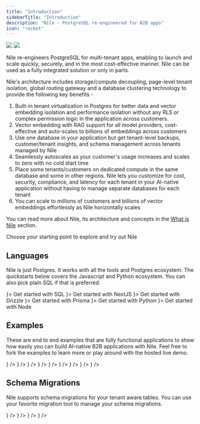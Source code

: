 ```yaml
---
title: "Introduction"
sidebarTitle: "Introduction"
description: "Nile - PostgreSQL re-engineered for B2B apps"
icon: "rocket"
---
```


<img
  className="block dark:hidden"
  src="/images/nile-doc-banner-5.png"
/>
<img
  className="hidden dark:block"
  src="/images/nile-doc-banner-5.png"
/>

Nile re-engineers PostgreSQL for multi-tenant apps, enabling to launch and scale quickly, securely, and in the most cost-effective manner. Nile can be used as a fully integrated solution or only in parts.

Nile's architecture includes storage/compute decoupling, page-level tenant isolation, global routing gateway and a database clustering technology to provide the following key benefits -

1. Built-in tenant virtualization in Postgres for better data and vector embedding isolation and performance isolation without any RLS or complex permission logic in the application across customers.
2. Vector embedding with RAG support for all model providers, cost-effective and auto-scales to billions of embeddings across customers
3. Use one database in your application but get tenant-level backups, customer/tenant insights, and schema management across tenants managed by Nile
4. Seamlessly autoscales as your customer's usage increases and scales to zero with no cold start time
5. Place some tenants/customers on dedicated compute in the same database and some in other regions. Nile lets you customize for cost, security, compliance, and latency for each tenant in your AI-native application without having to manage separate databases for each tenant
6. You can scale to millions of customers and billions of vector embeddings effortlessly as Nile horizontally scales

You can read more about Nile, its architecture and concepts in the [What is Nile](https://website-git-fixlanding-niledatabase.vercel.app/docs/getting-started/what_is_nile) section.

Choose your starting point to explore and try out Nile

## Languages

Nile is just Postgres. It works with all the tools and Postgres ecosystem. The quickstarts below covers the Javascript and Python ecosystem. You can also pick plain SQL if that is preferred.

<CardGroup cols={3}>
  <Card 
    title="SQL" 
    href="/getting-started/languages/sql"
    icon={<svg
    xmlns="http://www.w3.org/2000/svg"
    width={36}
    height={36}
    viewBox="0 0 32 32"
  >
    <title>{"file_type_pgsql"}</title>
    <path d="M29.507 18.773a1.378 1.378 0 0 0-1.144-.921 2.619 2.619 0 0 0-.913.051 8.2 8.2 0 0 1-1.406.185 27.125 27.125 0 0 0 2.872-6.83c.953-3.689.444-5.369-.151-6.13A8.239 8.239 0 0 0 22.121 2a11.773 11.773 0 0 0-3.453.484 12.858 12.858 0 0 0-2.02-.184 6.565 6.565 0 0 0-3.518.867 16.039 16.039 0 0 0-2.484-.624 7.694 7.694 0 0 0-5.819.924C3.093 4.691 2.289 6.819 2.438 9.792a36.351 36.351 0 0 0 1.406 6.538 22.579 22.579 0 0 0 1.514 3.863A4.786 4.786 0 0 0 7.8 22.742a2.4 2.4 0 0 0 2.379-.516 2.08 2.08 0 0 0 .5.43 3.328 3.328 0 0 0 .944.4 5.069 5.069 0 0 0 3.3-.2c.006.171.011.335.014.477.006.229.013.454.021.665a11.641 11.641 0 0 0 .441 3.3c.016.043.037.107.059.176a3.975 3.975 0 0 0 .991 1.745 2.955 2.955 0 0 0 2.09.777 4.7 4.7 0 0 0 .977-.109 4.592 4.592 0 0 0 3.091-1.787c.811-1.155 1.206-2.894 1.277-5.635l.026-.222.017-.145.191.017h.049a7.562 7.562 0 0 0 3.163-.548c.631-.293 2.654-1.361 2.177-2.8" />
    <path
      d="M27.689 19.053c-3.163.652-3.38-.418-3.38-.418 3.339-4.955 4.735-11.245 3.53-12.784-3.286-4.2-8.975-2.213-9.07-2.162l-.031.006a11.28 11.28 0 0 0-2.11-.22 5.212 5.212 0 0 0-3.34 1S3.14.294 3.612 9.733c.1 2.008 2.878 15.194 6.191 11.211 1.211-1.456 2.381-2.688 2.381-2.688a3.071 3.071 0 0 0 2.006.512l.057-.048a2.21 2.21 0 0 0 .023.567c-.854.954-.6 1.121-2.309 1.472-1.726.356-.712.989-.05 1.155a3.508 3.508 0 0 0 3.915-1.272l-.05.2c.334.268.569 1.742.53 3.079a8.481 8.481 0 0 0 .2 2.971c.264.717.526 2.329 2.769 1.849a3.307 3.307 0 0 0 2.98-3.179c.1-1.234.313-1.052.326-2.155l.174-.522c.2-1.673.032-2.213 1.186-1.962l.281.025a6.4 6.4 0 0 0 2.615-.44c1.406-.652 2.239-1.742.853-1.455"
      style={{
        fill: "#336791",
      }}
    />
    <path
      d="M13.882 10.631a.981.981 0 0 0-.674.1.247.247 0 0 0-.1.164.48.48 0 0 0 .117.314.881.881 0 0 0 .559.349.637.637 0 0 0 .09.006.725.725 0 0 0 .687-.467c.035-.248-.326-.414-.676-.463m9.442.008c-.027-.195-.374-.25-.7-.2s-.647.194-.62.389a.667.667 0 0 0 .62.411.592.592 0 0 0 .083-.006.8.8 0 0 0 .451-.247.5.5 0 0 0 .169-.343"
      style={{
        fill: "#fff",
      }}
    />
    <path
      d="M28.741 18.979c-.121-.365-.509-.482-1.154-.349-1.915.4-2.6.121-2.826-.044a26.327 26.327 0 0 0 3.373-7.565 14.374 14.374 0 0 0 .5-3.253 3.513 3.513 0 0 0-.509-2.2 7.482 7.482 0 0 0-6.049-2.825 10.363 10.363 0 0 0-3.5.551 8.717 8.717 0 0 0-1.968-.253 5.684 5.684 0 0 0-3.372.929 15.051 15.051 0 0 0-2.74-.718 6.978 6.978 0 0 0-5.242.805c-1.5 1.064-2.2 2.966-2.061 5.653a35.489 35.489 0 0 0 1.373 6.348c1.07 3.505 2.233 5.49 3.457 5.9a1.548 1.548 0 0 0 .491.081 2.049 2.049 0 0 0 1.563-.886q1.042-1.25 2.155-2.438a3.472 3.472 0 0 0 1.55.417v.042q-.14.166-.273.338c-.375.475-.452.574-1.658.823-.343.071-1.254.259-1.267.9-.014.7 1.077.991 1.2 1.022a5.144 5.144 0 0 0 1.249.162 3.634 3.634 0 0 0 2.5-.934 23.674 23.674 0 0 0 .381 5.684 2.854 2.854 0 0 0 2.729 2.1 4.378 4.378 0 0 0 .917-.1 3.462 3.462 0 0 0 3.156-3.212c.177-1.026.481-3.475.624-4.789a3.859 3.859 0 0 0 1.11.137 6.6 6.6 0 0 0 2.519-.48c.712-.331 2-1.141 1.763-1.846Zm-4.69-8.879a7.968 7.968 0 0 1-.116 1.107 10.229 10.229 0 0 0-.14 1.3 9.859 9.859 0 0 0 .1 1.47 5.236 5.236 0 0 1-.229 2.986 3.882 3.882 0 0 1-.207-.426c-.058-.141-.185-.368-.359-.681-.68-1.22-2.274-4.078-1.458-5.244.243-.347.86-.7 2.408-.512Zm-1.877-6.569a6.617 6.617 0 0 1 5.334 2.522c.975 1.245-.1 6.912-3.205 11.8l-.094-.119-.039-.049a5.524 5.524 0 0 0 .506-3.8 9.114 9.114 0 0 1-.1-1.352 9.572 9.572 0 0 1 .131-1.206 7.614 7.614 0 0 0 .123-1.493.619.619 0 0 0 .013-.21 8.381 8.381 0 0 0-1.912-3.6 8.61 8.61 0 0 0-3.039-2.284 10.246 10.246 0 0 1 2.28-.214ZM9.479 20.654c-.627.754-1.061.61-1.2.562-.928-.31-2.006-2.272-2.955-5.384a35.167 35.167 0 0 1-1.34-6.159c-.12-2.4.462-4.074 1.73-4.974 2.063-1.463 5.456-.587 6.819-.143-.02.019-.04.037-.059.057-2.237 2.259-2.184 6.119-2.178 6.355 0 .091.007.22.018.4a15.969 15.969 0 0 1-.081 3.226 4.08 4.08 0 0 0 1.067 3.413q.133.138.278.262a55.7 55.7 0 0 0-2.1 2.385Zm2.39-3.19a3.3 3.3 0 0 1-.865-2.764 16.7 16.7 0 0 0 .087-3.381 15.422 15.422 0 0 1-.014-.243A4.3 4.3 0 0 1 14 10.223a1.188 1.188 0 0 1 .918 1.026c.646 2.989.085 4.234-.365 5.235-.093.206-.181.4-.255.6l-.058.156a10.218 10.218 0 0 0-.368 1.109 2.788 2.788 0 0 1-2-.887Zm.113 4.03a1.733 1.733 0 0 1-.523-.225 2.553 2.553 0 0 1 .557-.166c1.418-.292 1.637-.5 2.116-1.105.11-.139.234-.3.406-.489.256-.287.374-.238.586-.15a.829.829 0 0 1 .408.525.585.585 0 0 1-.05.491 3.1 3.1 0 0 1-3.499 1.12Zm7.424 6.906a2.113 2.113 0 0 1-2.754-1.526 31.129 31.129 0 0 1-.3-6.853.392.392 0 0 0-.017-.124 1.643 1.643 0 0 0-.048-.23 1.589 1.589 0 0 0-.862-1.034 1.216 1.216 0 0 0-.793-.1 9.586 9.586 0 0 1 .342-1.022l.058-.157c.066-.177.148-.36.235-.554.471-1.047 1.117-2.482.416-5.722a2.044 2.044 0 0 0-2.468-1.669 5.694 5.694 0 0 0-1.887.591c-.078.04-.15.078-.216.115a8.244 8.244 0 0 1 1.918-4.952 4.711 4.711 0 0 1 3.57-1.336 7.567 7.567 0 0 1 5.781 2.763 8.774 8.774 0 0 1 1.582 2.71c-1.463-.149-2.458.14-2.962.861-1.1 1.568.6 4.612 1.416 6.075.15.268.279.5.319.6a5.432 5.432 0 0 0 .861 1.387c.077.1.152.189.208.271-.443.128-1.239.423-1.166 1.9-.058.74-.474 4.205-.686 5.43-.279 1.617-.874 2.22-2.548 2.579Zm7.242-8.288a5.714 5.714 0 0 1-1.931.4 2.422 2.422 0 0 1-1.3-.167c-.045-.919.3-1.015.66-1.117.057-.016.112-.032.166-.05a1.353 1.353 0 0 0 .11.08c.639.422 1.78.467 3.39.135h.018a4.334 4.334 0 0 1-1.116.72Z"
      style={{
        fill: "#fff",
      }}
    />
  </svg>}>
    Get started with SQL
  </Card>
  <Card 
    title="NextJS" 
    href="/getting-started/languages/nextjs"
    icon={<svg
    xmlns="http://www.w3.org/2000/svg"
    width={36}
    height={36}
    preserveAspectRatio="xMidYMid"
    viewBox="0 0 256 256"
  >
    <path d="M119.617.069c-.55.05-2.302.225-3.879.35-36.36 3.278-70.419 22.894-91.99 53.044-12.012 16.764-19.694 35.78-22.597 55.922C.125 116.415 0 118.492 0 128.025c0 9.533.125 11.61 1.151 18.64 6.957 48.065 41.165 88.449 87.56 103.411 8.309 2.678 17.067 4.504 27.027 5.605 3.879.425 20.645.425 24.524 0 17.192-1.902 31.756-6.155 46.12-13.486 2.202-1.126 2.628-1.426 2.327-1.677-.2-.15-9.584-12.735-20.845-27.948l-20.47-27.648-25.65-37.956c-14.114-20.868-25.725-37.932-25.825-37.932-.1-.025-.2 16.84-.25 37.431-.076 36.055-.1 37.506-.551 38.357-.65 1.226-1.151 1.727-2.202 2.277-.801.4-1.502.475-5.28.475h-4.33l-1.15-.725a4.679 4.679 0 0 1-1.677-1.827l-.526-1.126.05-50.166.075-50.192.776-.976c.4-.525 1.251-1.2 1.852-1.526 1.026-.5 1.426-.55 5.755-.55 5.105 0 5.956.2 7.282 1.651.376.4 14.264 21.318 30.88 46.514 16.617 25.195 39.34 59.599 50.5 76.488l20.27 30.7 1.026-.675c9.084-5.905 18.693-14.312 26.3-23.07 16.191-18.59 26.626-41.258 30.13-65.428 1.026-7.031 1.151-9.108 1.151-18.64 0-9.534-.125-11.61-1.151-18.641-6.957-48.065-41.165-88.449-87.56-103.411-8.184-2.652-16.892-4.479-26.652-5.58-2.402-.25-18.943-.525-21.02-.325Zm52.401 77.414c1.201.6 2.177 1.752 2.527 2.953.2.65.25 14.562.2 45.913l-.074 44.987-7.933-12.16-7.958-12.16v-32.702c0-21.143.1-33.028.25-33.603.4-1.401 1.277-2.502 2.478-3.153 1.026-.525 1.401-.575 5.33-.575 3.704 0 4.354.05 5.18.5Z" />
  </svg>}>
    Get started with NextJS
  </Card>
  <Card 
    title="Drizzle" 
    href="/getting-started/languages/drizzle"
    icon={<svg
    xmlns="http://www.w3.org/2000/svg"
    width={36}
    height={36}
    fill="none"
  >
    <rect width={36} height={36} fill="#17161B" rx={5} />
    <path
      fill="#C5F74F"
      d="M8.108 16.658c.336-.563 1.087-.762 1.677-.446.59.316.796 1.028.46 1.59l-3.946 6.602c-.336.562-1.087.762-1.678.446-.59-.316-.796-1.028-.46-1.59l3.947-6.602ZM16.613 11.596c.336-.562 1.087-.762 1.678-.446.59.316.796 1.028.46 1.59l-3.946 6.602c-.337.563-1.088.762-1.678.446-.59-.316-.796-1.028-.46-1.59l3.946-6.602ZM29.701 11.596c.336-.562 1.087-.762 1.677-.446.59.316.797 1.029.46 1.59l-3.946 6.603c-.336.562-1.087.762-1.677.445-.59-.316-.796-1.028-.46-1.59l3.946-6.602ZM21.193 16.658c.336-.563 1.087-.762 1.678-.446.59.316.796 1.028.46 1.59l-3.946 6.602c-.337.562-1.088.762-1.678.446-.59-.316-.796-1.028-.46-1.59l3.946-6.602Z"
    />
  </svg>}>
    Get started with Drizzle
  </Card>
  <Card 
    title="Prisma" 
    href="/getting-started/languages/prisma"
    icon={<svg
    xmlns="http://www.w3.org/2000/svg"
    width={36}
    height={36}
    viewBox="0 0 32 32"
  >
    <title>{"file_type_prisma"}</title>
    <path
      d="m25.21 24.21-12.471 3.718a.525.525 0 0 1-.667-.606l4.456-21.511a.43.43 0 0 1 .809-.094l8.249 17.661a.6.6 0 0 1-.376.832Zm2.139-.878L17.8 2.883A1.531 1.531 0 0 0 16.491 2a1.513 1.513 0 0 0-1.4.729L4.736 19.648a1.592 1.592 0 0 0 .018 1.7l5.064 7.909a1.628 1.628 0 0 0 1.83.678l14.7-4.383a1.6 1.6 0 0 0 1-2.218Z"
      style={{
        fill: "#d2d2d2",
        fillRule: "evenodd",
      }}
    />
  </svg>
}>
    Get started with Prisma
  </Card>
  <Card 
    title="Python" 
    href="/getting-started/languages/python"
    icon={<svg
    xmlns="http://www.w3.org/2000/svg"
    width={45}
    height={45}
    fill="none"
    viewBox="0 0 64 64"
  >
    <path
      fill="url(#a)"
      d="M31.885 16c-8.124 0-7.617 3.523-7.617 3.523l.01 3.65h7.752v1.095H21.197S16 23.678 16 31.876c0 8.196 4.537 7.906 4.537 7.906h2.708v-3.804s-.146-4.537 4.465-4.537h7.688s4.32.07 4.32-4.175v-7.019S40.374 16 31.885 16zm-4.275 2.454a1.394 1.394 0 1 1 0 2.79 1.393 1.393 0 0 1-1.395-1.395c0-.771.624-1.395 1.395-1.395z"
    />
    <path
      fill="url(#b)"
      d="M32.115 47.833c8.124 0 7.617-3.523 7.617-3.523l-.01-3.65H31.97v-1.095h10.832S48 40.155 48 31.958c0-8.197-4.537-7.906-4.537-7.906h-2.708v3.803s.146 4.537-4.465 4.537h-7.688s-4.32-.07-4.32 4.175v7.019s-.656 4.247 7.833 4.247zm4.275-2.454a1.393 1.393 0 0 1-1.395-1.395 1.394 1.394 0 1 1 1.395 1.395z"
    />
    <defs>
      <linearGradient
        id="a"
        x1={19.075}
        x2={34.898}
        y1={18.782}
        y2={34.658}
        gradientUnits="userSpaceOnUse"
      >
        <stop stopColor="#387EB8" />
        <stop offset={1} stopColor="#366994" />
      </linearGradient>
      <linearGradient
        id="b"
        x1={28.809}
        x2={45.803}
        y1={28.882}
        y2={45.163}
        gradientUnits="userSpaceOnUse"
      >
        <stop stopColor="#FFE052" />
        <stop offset={1} stopColor="#FFC331" />
      </linearGradient>
    </defs>
  </svg>
}>
    Get started with Python
  </Card>
  <Card 
    title="Node" 
    href="/getting-started/languages/node"
    icon={<svg xmlns="http://www.w3.org/2000/svg" width={48} height={48}>
    <path
      fill="#388e3c"
      d="m17.204 19.122-4.907 2.715a.563.563 0 0 0-.297.492v5.433c0 .203.113.39.297.492l4.908 2.717c.183.101.41.101.593 0l4.907-2.717a.566.566 0 0 0 .295-.492v-5.433a.564.564 0 0 0-.297-.492l-4.906-2.715a.613.613 0 0 0-.594 0m25.248 4.891-.818.452a.093.093 0 0 0-.049.082v.906c0 .034.019.065.049.082l.818.453a.102.102 0 0 0 .099 0l.818-.453a.095.095 0 0 0 .049-.082v-.906a.094.094 0 0 0-.05-.082l-.818-.452c-.015-.009-.032-.013-.049-.013s-.034.004-.049.013"
    />
    <path
      fill="#37474f"
      d="m35.751 13.364-2.389-1.333a.243.243 0 0 0-.361.212L33 20.295l-2.203-1.219a.613.613 0 0 0-.594 0h.001l-4.907 2.715a.563.563 0 0 0-.297.491v5.433c0 .203.113.39.297.492l4.908 2.717c.183.101.41.101.593 0l4.907-2.717a.565.565 0 0 0 .295-.492V13.788a.487.487 0 0 0-.249-.424zm-2.885 13.094-2.23 1.235a.28.28 0 0 1-.269 0l-2.231-1.235a.255.255 0 0 1-.136-.224v-2.47c0-.092.051-.177.135-.224l2.231-1.234h-.001a.29.29 0 0 1 .27 0l2.23 1.234a.259.259 0 0 1 .135.225v2.47a.257.257 0 0 1-.134.223z"
    />
    <path
      fill="#2e7d32"
      d="M17.204 19.122 12 27.762c0 .203.113.39.297.492l4.908 2.717c.183.101.41.101.593 0L23 22.329a.564.564 0 0 0-.297-.492l-4.906-2.715a.613.613 0 0 0-.594 0"
    />
    <path
      fill="#4caf50"
      d="m17.204 19.122-4.907 2.715a.563.563 0 0 0-.297.492l5.204 8.642c.183.101.41.101.593 0l4.907-2.717a.565.565 0 0 0 .296-.492l-5.203-8.64a.613.613 0 0 0-.594 0"
    />
    <path
      fill="#37474f"
      d="m47.703 21.791-4.906-2.715a.613.613 0 0 0-.594 0h.001l-4.907 2.715a.574.574 0 0 0-.297.503v5.411c0 .209.114.402.297.503l4.908 2.717a.613.613 0 0 0 .593 0l2.263-1.253a.3.3 0 0 0-.002-.526l-4.924-2.687a.263.263 0 0 1-.135-.228v-2.466c0-.092.05-.177.13-.221l2.235-1.236h-.001a.29.29 0 0 1 .27 0l2.235 1.237c.08.044.13.129.13.221v2.012a.241.241 0 0 0 .363.208l2.398-1.393a.483.483 0 0 0 .24-.417v-1.88a.576.576 0 0 0-.297-.505zm-37 0-4.906-2.715a.613.613 0 0 0-.594 0h.001L.297 21.791a.574.574 0 0 0-.297.503v7.465a.241.241 0 0 0 .363.208l2.398-1.393A.482.482 0 0 0 3 28.157v-4.393c0-.092.05-.177.13-.221l2.235-1.236a.29.29 0 0 1 .27 0l2.235 1.237c.08.044.13.129.13.221v4.393a.48.48 0 0 0 .24.417l2.398 1.393a.246.246 0 0 0 .242.001.245.245 0 0 0 .12-.21v-7.464a.576.576 0 0 0-.297-.504z"
    />
  </svg>
}>
    Get started with Node
  </Card>
</CardGroup>


## Examples

These are end to end examples that are fully functional applications to show how easily you can build AI-native B2B applications with Nile. Feel free to fork the examples to learn more or play around with the hosted live demo.

<CardGroup>
  <Card
    title="Chat with PDF"
    description="Build a chat interface for your PDF documents"
    href="/getting-started/examples/chat_with_pdf"
    icon={<svg
    xmlns="http://www.w3.org/2000/svg"
    xmlSpace="preserve"
    width={36}
    height={36}
    viewBox="0 0 60 60"
    {...props}
  >
    <path d="M57.348.793H12.652A2.655 2.655 0 0 0 10 3.446v7.347h34.348A4.658 4.658 0 0 1 49 15.446v25.347h1.586L60 50.207V3.446A2.655 2.655 0 0 0 57.348.793z" />
    <path d="M44.348 12.793H2.652A2.655 2.655 0 0 0 0 15.446v43.761l9.414-9.414h34.934A2.655 2.655 0 0 0 47 47.14V15.446a2.655 2.655 0 0 0-2.652-2.653zM11 22.793h12a1 1 0 1 1 0 2H11a1 1 0 1 1 0-2zm25 16H11a1 1 0 1 1 0-2h25a1 1 0 1 1 0 2zm0-7H11a1 1 0 1 1 0-2h25a1 1 0 1 1 0 2z" />
  </svg>}
  />
  <Card
    title="Code Assistant"
    description="Build an AI code assistant"
    href="/getting-started/examples/code_assistant"
    icon={<svg
    xmlns="http://www.w3.org/2000/svg"
    width={36}
    height={36}
    className="icon"
    viewBox="0 0 1024 1024"
    {...props}
  >
    <path
      fill="#FFA726"
      d="M128 554.667a85.333 85.333 0 1 0 170.667 0 85.333 85.333 0 1 0-170.667 0ZM725.3330000000001 554.667a85.333 85.333 0 1 0 170.667 0 85.333 85.333 0 1 0-170.667 0Z"
    />
    <path
      fill="#FFB74D"
      d="M832 405.333c0-270.933-640-177.066-640 0v213.334c0 177.066 142.933 320 320 320s320-142.934 320-320V405.333z"
    />
    <path
      fill="#FF5722"
      d="M512 64c-200.533 0-362.667 162.133-362.667 362.667V499.2L192 533.333v-64l448-209.066 192 209.066v64l42.667-34.133v-72.533C874.667 256 753.067 64 512 64z"
    />
    <path
      fill="#784719"
      d="M618.6669999999999 554.667a42.667 42.667 0 1 0 85.333 0 42.667 42.667 0 1 0-85.333 0ZM320 554.667a42.667 42.667 0 1 0 85.333 0 42.667 42.667 0 1 0-85.333 0Z"
    />
    <path
      fill="#757575"
      d="M917.333 512c-12.8 0-21.333 8.533-21.333 21.333V384c0-187.733-153.6-341.333-341.333-341.333H405.333C392.533 42.667 384 51.2 384 64s8.533 21.333 21.333 21.333h149.334c164.266 0 298.666 134.4 298.666 298.667v213.333c0 12.8 8.534 21.334 21.334 21.334S896 610.133 896 597.333V640c0 83.2-66.133 149.333-149.333 149.333H512c-12.8 0-21.333 8.534-21.333 21.334S499.2 832 512 832h234.667c106.666 0 192-85.333 192-192V533.333c0-12.8-8.534-21.333-21.334-21.333z"
    />
    <path
      fill="#37474F"
      d="M917.333 469.333H896c-23.467 0-42.667 19.2-42.667 42.667v85.333C853.333 620.8 872.533 640 896 640h21.333C940.8 640 960 620.8 960 597.333V512c0-23.467-19.2-42.667-42.667-42.667zM469.33299999999997 810.667a42.667 42.667 0 1 0 85.334 0 42.667 42.667 0 1 0-85.334 0Z"
    />
  </svg>}
  />
  <Card
    title="Task Genius"
    description="Build a task management app with AI"
    href="/getting-started/examples/task_genius"
    icon={<svg
    xmlns="http://www.w3.org/2000/svg"
    width={36}
    height={36}
    viewBox="0 0 64 64"
    {...props}
  >
    <defs>
      <style>{".cls-1{fill:#d8d8fc}.cls-2{fill:#fdbf00}"}</style>
    </defs>
    <title />
    <g id="task">
      <circle cx={26} cy={46} r={3.648} className="cls-1" />
      <path
        d="M7 59h38V5H7Zm29.884-11.407a1 1 0 0 1-.777.832l-1.288.28a9.285 9.285 0 0 1-.67 1.618l.713 1.109a1 1 0 0 1-.04 1.138 10.975 10.975 0 0 1-2.252 2.252 1 1 0 0 1-1.138.04l-1.108-.714a9.259 9.259 0 0 1-1.619.671l-.28 1.288a1 1 0 0 1-.832.777 10.971 10.971 0 0 1-3.186 0 1 1 0 0 1-.832-.777l-.28-1.288a9.289 9.289 0 0 1-1.618-.67l-1.109.713a1 1 0 0 1-1.138-.04 10.974 10.974 0 0 1-2.252-2.252 1 1 0 0 1-.04-1.138l.714-1.108a9.259 9.259 0 0 1-.671-1.619l-1.288-.28a1 1 0 0 1-.777-.832 10.971 10.971 0 0 1 0-3.186 1 1 0 0 1 .777-.832l1.288-.28a9.287 9.287 0 0 1 .67-1.618l-.713-1.109a1 1 0 0 1 .04-1.138 10.975 10.975 0 0 1 2.252-2.252 1 1 0 0 1 1.138-.04l1.108.714a9.254 9.254 0 0 1 1.619-.671l.28-1.288a1 1 0 0 1 .832-.777 10.975 10.975 0 0 1 3.186 0 1 1 0 0 1 .832.777l.28 1.288a9.282 9.282 0 0 1 1.618.67l1.109-.713a1 1 0 0 1 1.138.04 10.975 10.975 0 0 1 2.252 2.252 1 1 0 0 1 .04 1.138l-.714 1.108a9.254 9.254 0 0 1 .671 1.619l1.288.28a1 1 0 0 1 .777.832 10.975 10.975 0 0 1 0 3.186ZM11 8a1 1 0 0 1 1-1h28a1 1 0 0 1 1 1v12a1 1 0 0 1-1 1H12a1 1 0 0 1-1-1Zm1 15h28a1 1 0 0 1 0 2H12a1 1 0 0 1 0-2Zm0 4h28a1 1 0 0 1 0 2H12a1 1 0 0 1 0-2Zm0 4h28a1 1 0 0 1 0 2H12a1 1 0 0 1 0-2Z"
        className="cls-1"
      />
      <path d="M46 3H6a1 1 0 0 0-1 1v56a1 1 0 0 0 1 1h40a1 1 0 0 0 1-1V4a1 1 0 0 0-1-1Zm-1 56H7V5h38Z" />
      <path d="M51 17h6v34h-6z" className="cls-2" />
      <path
        d="M51 56a3 3 0 0 0 6 0v-3h-6Z"
        style={{
          fill: "#f03800",
        }}
      />
      <path
        d="M51.387 15h5.226L54 7.162 51.387 15z"
        style={{
          fill: "#ffcebf",
        }}
      />
      <path d="M58.942 15.662 54.949 3.684a1 1 0 0 0-1.9 0l-3.991 11.978A1.024 1.024 0 0 0 49 16v40a5 5 0 0 0 10 0V16a1.026 1.026 0 0 0-.058-.338ZM57 56a3 3 0 0 1-6 0v-3h6Zm0-5h-6V17h6Zm-5.613-36L54 7.162 56.613 15ZM12 25h28a1 1 0 0 0 0-2H12a1 1 0 0 0 0 2ZM12 29h28a1 1 0 0 0 0-2H12a1 1 0 0 0 0 2ZM12 33h28a1 1 0 0 0 0-2H12a1 1 0 0 0 0 2Z" />
      <path
        d="M13 9h26v10H13z"
        style={{
          fill: "#4bb9ec",
        }}
      />
      <path d="M12 21h28a1 1 0 0 0 1-1V8a1 1 0 0 0-1-1H12a1 1 0 0 0-1 1v12a1 1 0 0 0 1 1Zm1-12h26v10H13Z" />
      <path
        d="M33.038 44.369a7.239 7.239 0 0 0-.908-2.192 1 1 0 0 1 .007-1.07l.653-1.015a9.2 9.2 0 0 0-.882-.882l-1.015.653a1 1 0 0 1-1.07.007 7.239 7.239 0 0 0-2.192-.908 1 1 0 0 1-.751-.762l-.256-1.178a8.95 8.95 0 0 0-1.247 0L25.12 38.2a1 1 0 0 1-.751.762 7.24 7.24 0 0 0-2.192.908 1 1 0 0 1-1.07-.007l-1.015-.653a9.184 9.184 0 0 0-.882.882l.653 1.015a1 1 0 0 1 .007 1.07 7.241 7.241 0 0 0-.908 2.192 1 1 0 0 1-.762.751l-1.178.257a8.95 8.95 0 0 0 0 1.247l1.178.256a1 1 0 0 1 .762.751 7.242 7.242 0 0 0 .908 2.192 1 1 0 0 1-.007 1.07l-.653 1.015a9.17 9.17 0 0 0 .882.882l1.015-.653a1 1 0 0 1 1.07-.007 7.242 7.242 0 0 0 2.192.908 1 1 0 0 1 .751.762l.257 1.178a8.95 8.95 0 0 0 1.247 0l.256-1.178a1 1 0 0 1 .751-.762 7.241 7.241 0 0 0 2.192-.908 1 1 0 0 1 1.07.007l1.015.653a9.184 9.184 0 0 0 .882-.882l-.653-1.015a1 1 0 0 1-.007-1.07 7.24 7.24 0 0 0 .908-2.192 1 1 0 0 1 .762-.751l1.178-.257a8.95 8.95 0 0 0 0-1.247L33.8 45.12a1 1 0 0 1-.762-.751ZM26 51.648A5.648 5.648 0 1 1 31.648 46 5.651 5.651 0 0 1 26 51.648Z"
        className="cls-2"
      />
      <path d="m36.107 43.575-1.288-.28a9.254 9.254 0 0 0-.671-1.619l.714-1.108a1 1 0 0 0-.04-1.138 10.975 10.975 0 0 0-2.252-2.252 1 1 0 0 0-1.138-.04l-1.109.713a9.282 9.282 0 0 0-1.618-.67l-.28-1.288a1 1 0 0 0-.832-.777 10.975 10.975 0 0 0-3.186 0 1 1 0 0 0-.832.777l-.28 1.288a9.254 9.254 0 0 0-1.619.671l-1.108-.714a1 1 0 0 0-1.138.04 10.975 10.975 0 0 0-2.252 2.252 1 1 0 0 0-.04 1.138l.713 1.109a9.287 9.287 0 0 0-.67 1.618l-1.288.28a1 1 0 0 0-.777.832 10.971 10.971 0 0 0 0 3.186 1 1 0 0 0 .777.832l1.288.28a9.259 9.259 0 0 0 .671 1.619l-.714 1.108a1 1 0 0 0 .04 1.138 10.974 10.974 0 0 0 2.252 2.252 1 1 0 0 0 1.138.04l1.109-.713a9.289 9.289 0 0 0 1.618.67l.28 1.288a1 1 0 0 0 .832.777 10.971 10.971 0 0 0 3.186 0 1 1 0 0 0 .832-.777l.28-1.288a9.259 9.259 0 0 0 1.619-.671l1.108.714a1 1 0 0 0 1.138-.04 10.975 10.975 0 0 0 2.252-2.252 1 1 0 0 0 .04-1.138l-.713-1.109a9.285 9.285 0 0 0 .67-1.618l1.288-.28a1 1 0 0 0 .777-.832 10.975 10.975 0 0 0 0-3.186 1 1 0 0 0-.777-.832Zm-1.129 3.048-1.178.257a1 1 0 0 0-.762.751 7.24 7.24 0 0 1-.908 2.192 1 1 0 0 0 .007 1.07l.653 1.015a9.184 9.184 0 0 1-.882.882l-1.015-.653a1 1 0 0 0-1.07-.007 7.241 7.241 0 0 1-2.192.908 1 1 0 0 0-.751.762l-.256 1.178a8.95 8.95 0 0 1-1.247 0L25.12 53.8a1 1 0 0 0-.751-.762 7.242 7.242 0 0 1-2.192-.908 1 1 0 0 0-1.07.007l-1.015.653a9.17 9.17 0 0 1-.882-.882l.653-1.015a1 1 0 0 0 .007-1.07 7.242 7.242 0 0 1-.908-2.192 1 1 0 0 0-.762-.751l-1.178-.256a8.95 8.95 0 0 1 0-1.247l1.178-.257a1 1 0 0 0 .762-.751 7.241 7.241 0 0 1 .908-2.192 1 1 0 0 0-.007-1.07l-.653-1.015a9.184 9.184 0 0 1 .882-.882l1.015.653a1 1 0 0 0 1.07.007 7.24 7.24 0 0 1 2.192-.908 1 1 0 0 0 .751-.762l.256-1.178a8.95 8.95 0 0 1 1.247 0l.257 1.178a1 1 0 0 0 .751.762 7.239 7.239 0 0 1 2.192.908 1 1 0 0 0 1.07-.007l1.015-.653a9.2 9.2 0 0 1 .882.882l-.653 1.015a1 1 0 0 0-.007 1.07 7.239 7.239 0 0 1 .908 2.192 1 1 0 0 0 .762.751l1.178.256a8.95 8.95 0 0 1 0 1.247Z" />
      <path d="M26 40.352A5.648 5.648 0 1 0 31.648 46 5.651 5.651 0 0 0 26 40.352Zm0 9.3A3.648 3.648 0 1 1 29.648 46 3.649 3.649 0 0 1 26 49.648Z" />
    </g>
  </svg>
}
  />
  <Card
    title="Sales Insight"
    description="Build a sales intelligence app"
    href="/getting-started/examples/sales_insight"
    icon={<svg
    xmlns="http://www.w3.org/2000/svg"
    xmlSpace="preserve"
    width={36}
    height={36}
    fill="#fff"
    viewBox="0 0 512 512"
    {...props}
  >
    <path d="M133.12 149.049H5.689A5.69 5.69 0 0 0 0 154.738V471.04c0 9.425 7.641 17.067 17.067 17.067H133.12a5.69 5.69 0 0 0 5.689-5.689v-327.68a5.69 5.69 0 0 0-5.689-5.689zM89.889 418.702h-40.96c-9.425 0-17.067-7.641-17.067-17.067s7.641-17.067 17.067-17.067h40.96c9.425 0 17.067 7.641 17.067 17.067s-7.641 17.067-17.067 17.067zm0-83.058h-40.96c-9.425 0-17.067-7.641-17.067-17.067 0-9.425 7.641-17.067 17.067-17.067h40.96c9.425 0 17.067 7.641 17.067 17.067s-7.641 17.067-17.067 17.067zm0-83.057h-40.96c-9.425 0-17.067-7.641-17.067-17.067s7.641-17.067 17.067-17.067h40.96c9.425 0 17.067 7.641 17.067 17.067s-7.641 17.067-17.067 17.067zM494.933 23.893H17.067C7.641 23.893 0 31.535 0 40.96v68.267a5.69 5.69 0 0 0 5.689 5.689h500.622a5.69 5.69 0 0 0 5.689-5.689V40.96c0-9.425-7.641-17.067-17.067-17.067zM64.853 80.782c-6.284 0-11.378-5.094-11.378-11.378s5.094-11.378 11.378-11.378 11.378 5.094 11.378 11.378-5.094 11.378-11.378 11.378zm45.511 0c-6.284 0-11.378-5.094-11.378-11.378s5.094-11.378 11.378-11.378 11.378 5.094 11.378 11.378-5.094 11.378-11.378 11.378zm45.512 0c-6.284 0-11.378-5.094-11.378-11.378s5.094-11.378 11.378-11.378 11.378 5.094 11.378 11.378c-.001 6.284-5.095 11.378-11.378 11.378zM506.311 149.049h-327.68a5.69 5.69 0 0 0-5.689 5.689v327.68a5.69 5.69 0 0 0 5.689 5.689h316.302c9.425 0 17.067-7.641 17.067-17.067V154.738a5.689 5.689 0 0 0-5.689-5.689zm-101.262 215.04V409.6c0 9.425-7.641 17.067-17.067 17.067H296.96c-9.425 0-17.067-7.641-17.067-17.067v-45.511c0-17.92 7.583-34.092 19.695-45.511-41.186-38.831-13.463-108.089 42.883-108.089 56.395 0 84.023 69.303 42.883 108.089 12.112 11.418 19.695 27.591 19.695 45.511z" />
  </svg>}
  />
</CardGroup>

## AI Embedding Models

Nile integrates with all the popular embedding models. Pick one and follow along to build an AI-native experience for your B2B application. Learn how you can build AI applications that are secure, performant and cost effective for each of your customers.

<CardGroup>
  <Card
    title="Cohere"
    description="Use Cohere's embedding models"
    href="/ai-embeddings/embedding_models/cohere"
    icon={<svg
    xmlns="http://www.w3.org/2000/svg"
    width={500}
    height={500}
    fill="none"
    viewBox="0 0 512 512"
    {...props}
  >
    <path
      fill="#39594D"
      d="M28.706 17.497c2.525 0 4.735-1.263 5.609-3.812.17-.51-.074-.85-.558-.85h-.948c-.437 0-.728.194-.923.606-.752 1.482-1.797 2.015-3.108 2.015-2.332 0-3.764-1.627-3.764-4.346 0-2.719 1.482-4.347 3.714-4.347 1.36 0 2.478.583 3.182 1.967.219.413.484.607.923.607h.947c.485 0 .729-.316.559-.778-1.02-2.769-3.303-3.836-5.633-3.836-3.52 0-6.144 2.599-6.144 6.387 0 3.788 2.502 6.387 6.144 6.387ZM92.25 9.993c.315-2.065 1.724-3.351 3.642-3.351 1.919 0 3.351 1.31 3.52 3.35H92.25Zm3.74 7.504c2.234 0 4.468-1.044 5.561-3.4.267-.558.024-.947-.461-.947h-.898c-.436 0-.704.194-.923.583-.728 1.286-1.99 1.82-3.277 1.82-2.21 0-3.643-1.505-3.812-3.957h8.912c.485 0 .802-.267.802-.777-.098-3.812-2.574-6.094-5.998-6.094-3.425 0-6.144 2.477-6.144 6.387 0 3.909 2.647 6.386 6.241 6.386l-.003-.001Zm-14.132-6.07h.802c.484 0 .752-.267.825-.778.463-3.28 2.383-3.716 4.426-3.618a.75.75 0 0 0 .794-.754v-.752c0-.485-.243-.778-.728-.802-1.807-.069-3.42.552-4.351 2.308-.052.096-.195.07-.207-.038l-.151-1.324c-.048-.485-.315-.728-.802-.728H78.8a.778.778 0 0 0-.778.777v.413c0 .429.348.778.778.778h1.506c.428 0 .777.348.777.778v2.962c0 .428.348.778.778.778h-.003Zm-3.278 5.828h7.6c.485 0 .778-.291.778-.778v-.413c0-.485-.291-.777-.778-.777h-1.943c-.484 0-.777-.292-.777-.778v-1.336c0-.485-.292-.778-.778-.778h-.826c-.485 0-.778.29-.778.778v1.336c0 .485-.291.778-.777.778h-1.724c-.485 0-.778.29-.778.777v.413c0 .485.291.778.778.778h.003Zm-11.728-7.26c.315-2.065 1.723-3.351 3.642-3.351 1.919 0 3.351 1.31 3.52 3.35h-7.162Zm3.74 7.503c2.234 0 4.468-1.043 5.56-3.399.268-.558.025-.947-.46-.947h-.898c-.437 0-.704.194-.923.582-.728 1.287-1.99 1.821-3.277 1.821-2.21 0-3.643-1.505-3.812-3.957h8.912c.485 0 .802-.267.802-.778-.098-3.812-2.574-6.094-5.998-6.094-3.425 0-6.144 2.478-6.144 6.387 0 3.91 2.647 6.387 6.241 6.387l-.003-.002Zm-28.093 0c3.642 0 6.241-2.695 6.241-6.387 0-3.691-2.599-6.386-6.241-6.386-3.642 0-6.241 2.744-6.241 6.386 0 .85.145 1.798.582 2.841.22.51.632.583 1.07.267l.703-.51c.365-.268.461-.583.34-1.044a5.16 5.16 0 0 1-.244-1.601c0-2.55 1.53-4.299 3.788-4.299s3.788 1.724 3.788 4.346c0 2.623-1.506 4.347-3.74 4.347-.778 0-1.506-.146-2.38-.802-.364-.291-.704-.34-1.092-.048l-.535.389c-.437.315-.485.752-.074 1.093a6.378 6.378 0 0 0 4.032 1.408h.003Zm9.323-.243h.802a.778.778 0 0 0 .778-.778v-5.802c0-2.452 1.31-3.91 3.35-3.91 1.846 0 2.915 1.215 2.915 3.449v6.265c0 .428.348.778.778.778h.825a.778.778 0 0 0 .778-.778V9.825c0-3.277-1.675-5.099-4.516-5.099-1.934 0-3.077.792-3.93 1.894a.11.11 0 0 1-.197-.067V1.278A.785.785 0 0 0 52.624.5h-.802a.778.778 0 0 0-.778.778v15.2c0 .427.348.777.778.777Z"
    />
    <g clipPath="url(#a)">
      <path
        fill="#39594D"
        fillRule="evenodd"
        d="M5.508 10.622c.457 0 1.367-.025 2.626-.543 1.466-.604 4.383-1.7 6.487-2.825 1.471-.787 2.117-1.828 2.117-3.23A3.523 3.523 0 0 0 13.213.5H5.061C2.266.5 0 2.766 0 5.561s2.122 5.06 5.508 5.06Z"
        clipRule="evenodd"
      />
      <path
        fill="#D18EE2"
        fillRule="evenodd"
        d="M6.887 14.107a3.39 3.39 0 0 1 2.09-3.13l2.568-1.066C14.142 8.833 17 10.74 17 13.554a3.944 3.944 0 0 1-3.945 3.943h-2.78a3.39 3.39 0 0 1-3.388-3.39Z"
        clipRule="evenodd"
      />
      <path
        fill="#FF7759"
        d="M2.917 11.29A2.917 2.917 0 0 0 0 14.206v.377a2.917 2.917 0 0 0 5.835 0v-.378a2.917 2.917 0 0 0-2.918-2.917Z"
      />
    </g>
    <defs>
      <clipPath id="a">
        <path fill="#fff" d="M0 .5h17v17H0z" />
      </clipPath>
    </defs>
  </svg>}
  />
  <Card
    title="OpenAI"
    description="Use OpenAI's embedding models"
    href="/ai-embeddings/embedding_models/open_ai"
    icon={<svg
    xmlns="http://www.w3.org/2000/svg"
    width={100}
    height={28}
    fill="none"
    {...props}
  >
    <path
      fill="#fff"
      fillRule="evenodd"
      d="M24.801 5.864a6.863 6.863 0 0 1 .59 5.637V11.5a6.944 6.944 0 0 1 .857 8.137 6.866 6.866 0 0 1-4.59 3.329 6.943 6.943 0 0 1-6.624 4.809 6.86 6.86 0 0 1-5.177-2.307 6.941 6.941 0 0 1-7.476-3.33 6.863 6.863 0 0 1-.59-5.637 6.943 6.943 0 0 1-.853-8.14 6.866 6.866 0 0 1 4.59-3.329 6.942 6.942 0 0 1 6.62-4.805 6.865 6.865 0 0 1 5.177 2.308 6.941 6.941 0 0 1 7.476 3.33Zm-13.07 18.915a5.146 5.146 0 0 0 3.305 1.195 5.17 5.17 0 0 0 5.158-5.163v-6.404a.081.081 0 0 0-.045-.064l-2.319-1.339v7.734a.892.892 0 0 1-.45.78l-5.486 3.169c-.048.03-.121.07-.163.092Zm-8.403-7.002a5.14 5.14 0 0 0 .616 3.46 5.17 5.17 0 0 0 7.053 1.889l5.545-3.202a.086.086 0 0 0 .033-.071v-2.678l-6.697 3.868a.893.893 0 0 1-.901 0L3.49 17.874a6.325 6.325 0 0 1-.114-.068l-.049-.029ZM5.187 7A5.146 5.146 0 0 0 2.5 9.262a5.169 5.169 0 0 0 1.889 7.05l5.546 3.205a.082.082 0 0 0 .078-.007l2.319-1.339-6.697-3.866a.893.893 0 0 1-.45-.78V7.084l.002-.085Zm9.665 2.828 6.697 3.868c.279.16.45.458.448.78V21a5.164 5.164 0 0 0 .797-9.317l-5.546-3.201a.082.082 0 0 0-.078.007l-2.318 1.337Zm9.002.394a7.509 7.509 0 0 0-.16-.097l-5.487-3.168a.893.893 0 0 0-.9 0l-6.698 3.867V8.146a.086.086 0 0 1 .033-.071l5.545-3.2a5.162 5.162 0 0 1 7.667 5.346ZM7.03 13.655l2.32 1.339.003-7.732a.89.89 0 0 1 .451-.78l5.486-3.168c.048-.03.12-.07.163-.092a5.164 5.164 0 0 0-8.467 3.965v6.404c.003.028.02.052.044.064Zm6.562-3.1-2.983 1.723v3.444l2.983 1.722 2.983-1.722v-3.444l-2.983-1.722ZM31.45 13.47c0 4.504 2.893 7.645 6.901 7.645s6.901-3.14 6.901-7.645c0-4.504-2.893-7.645-6.9-7.645-4.01 0-6.902 3.14-6.902 7.645Zm11.157 0c0 3.223-1.756 5.31-4.256 5.31s-4.256-2.087-4.256-5.31c0-3.223 1.756-5.31 4.256-5.31s4.256 2.087 4.256 5.31ZM52.7 21.115c3.037 0 4.773-2.562 4.773-5.64 0-3.08-1.736-5.642-4.773-5.642-1.405 0-2.438.558-3.12 1.364V10.04H47.1v14.567h2.48V19.75c.682.806 1.715 1.364 3.12 1.364Zm-3.182-5.95c0-2.046 1.157-3.162 2.686-3.162 1.797 0 2.769 1.405 2.769 3.471s-.971 3.471-2.769 3.471c-1.529 0-2.686-1.136-2.686-3.14v-.64ZM68.832 18.078c-.765 1.9-2.48 3.037-4.65 3.037-3.099 0-5.268-2.294-5.268-5.64 0-3.183 2.025-5.642 5.165-5.642 3.141 0 4.815 2.377 4.815 5.352v.826H61.29c.186 1.86 1.302 2.996 2.893 2.996 1.219 0 2.19-.62 2.52-1.735l2.129.806Zm-2.438-3.926c-.021-1.199-.765-2.232-2.335-2.232-1.281 0-2.273.765-2.645 2.232h4.98Z"
      clipRule="evenodd"
    />
    <path
      fill="#fff"
      d="M70.754 20.888h2.48v-6.364c0-1.55 1.136-2.376 2.252-2.376 1.363 0 1.9.97 1.9 2.314v6.426h2.48v-7.15c0-2.334-1.364-3.905-3.637-3.905-1.405 0-2.376.641-2.996 1.364V10.04h-2.479v10.848Z"
    />
    <path
      fill="#fff"
      fillRule="evenodd"
      d="m81.508 20.888 5.62-14.836h2.996l5.62 14.836h-2.666l-1.28-3.389h-6.406l-1.26 3.389h-2.624Zm9.421-5.703-2.355-6.199-2.314 6.199h4.67Z"
      clipRule="evenodd"
    />
    <path fill="#fff" d="M100 6.095h-2.645v14.836H100V6.095Z" />
  </svg>}
  />
  <Card
    title="Fireworks"
    description="Use Fireworks' embedding models"
    href="/ai-embeddings/embedding_models/fireworks"
    icon={<svg 
      xmlns="http://www.w3.org/2000/svg" 
      width={100} 
      height={100} 
      viewBox="0 0 500 500"
      {...props}>
      <path
        fill="#6720FF"
        d="M26 71c4.967 1.204 7.186 4.294 10.313 8.055 1.701 2.08 1.701 2.08 4.187 3.945 2.178 1.742 3.702 3.337 5.48 5.453 5.099 5.893 10.711 11.27 16.281 16.713 1.403 1.372 2.8 2.751 4.196 4.13l2.5 2.45c3.543 3.908 4.503 6.87 4.363 12.227-.652 4.125-3.112 6.883-6.06 9.674-3.026 1.811-5.164 1.714-8.68 1.694l-3.943-.001-4.246-.047a2003.202 2003.202 0 0 1-15.797-.087c-3.895-.03-7.79-.044-11.684-.06-7.637-.032-15.273-.083-22.91-.146-.242-4.82.72-7.97 3.169-12.099 3.01-3.125 5.985-2.994 10.173-3.073l3.303.074 3.408-.028c3.588-.02 7.172.02 10.76.064 2.434-.004 4.868-.01 7.302-.022 5.963-.019 11.923.013 17.885.084l-1.573-1.573-12.001-12.001-2.337-2.336c-1.23-1.23-2.46-2.461-3.688-3.693a361.584 361.584 0 0 0-6.214-6.085C28 92 28 92 28 90h-2v-2h-2c-1.688-1.125-1.688-1.125-3-3 .122-5.261 2.534-9.481 5-14Z"
      />
      <path
        fill="#671FFF"
        d="M154 71a485.856 485.856 0 0 1 2.5 4.75l1.406 2.672C159 81 159 81 159 85c-1.375 1.75-1.375 1.75-3 3h-2v2h-2v2c-1.375 1.625-1.375 1.625-3 3h-2v2a140.075 140.075 0 0 1-5 5l-2.688 2.813C137 107 137 107 135 107l-2 4-9 9 51 1c5 10 5 10 5 14-8.371.116-16.742.205-25.114.26-3.888.025-7.775.06-11.662.117-3.755.055-7.508.084-11.263.097-1.43.01-2.86.028-4.289.055-12.612.229-12.612.229-16.511-2.946-3.589-4.29-4.368-6.686-4.622-12.388 1.213-5.776 6.064-10.076 10.145-14.074l1.628-1.62c1.704-1.692 3.414-3.378 5.126-5.064l3.431-3.404c2.108-2.091 4.218-4.18 6.332-6.266a298.4 298.4 0 0 0 15.494-16.537C151 71 151 71 154 71ZM55 45h15l1.313 3.162 4.876 11.724 2.1 5.054c1.012 2.436 2.026 4.871 3.04 7.306l.93 2.246a398.737 398.737 0 0 0 5.995 13.652C89 90 89 90 89 92h2l.5-1.604c1.96-6.095 4.361-11.914 6.938-17.771 2.78-6.392 5.494-12.756 7.71-19.371 1.073-2.84 2.494-5.538 3.852-8.254h15c-2.082 6.455-4.457 12.714-7 19l-1.258 3.127a4967.899 4967.899 0 0 1-4.117 10.186l-1.383 3.435c-3.19 7.866-6.62 15.576-10.242 23.252h-2l-1 3c-3.011 2.289-6.26 2.42-9.973 2.316-3.41-.532-5.452-2.1-8.027-4.316-2.839-4.152-4.594-8.664-6.438-13.313-2.015-5.068-4.169-9.972-6.65-14.831-1.277-2.598-2.287-5.266-3.287-7.981-2.286-6.097-4.837-12.033-7.488-17.977C55 48 55 48 55 45Z"
      />
    </svg>}
  />
  <Card
    title="Google AI"
    description="Use Google's embedding models"
    href="/ai-embeddings/embedding_models/google"
    icon={<svg
      xmlns="http://www.w3.org/2000/svg"
      width={36}
      height={36}
      viewBox="0 0 32 32"
      {...props}
    >
      <defs>
        <path
          id="A"
          d="M44.5 20H24v8.5h11.8C34.7 33.9 30.1 37 24 37c-7.2 0-13-5.8-13-13s5.8-13 13-13c3.1 0 5.9 1.1 8.1 2.9l6.4-6.4C34.6 4.1 29.6 2 24 2 11.8 2 2 11.8 2 24s9.8 22 22 22c11 0 21-8 21-22 0-1.3-.2-2.7-.5-4z"
        />
      </defs>
      <clipPath id="B">
        <use xlinkHref="#A" />
      </clipPath>
      <g transform="matrix(.727273 0 0 .727273 -.954545 -1.45455)">
        <path
          d="M0 37V11l17 13z"
          clipPath="url(#B)"
          fill="#fbbc05"
        />
        <path
          d="M0 11l17 13 7-6.1L48 14V0H0z"
          clipPath="url(#B)"
          fill="#ea4335"
        />
        <path
          d="M0 37l30-23 7.9 1L48 0v48H0z"
          clipPath="url(#B)"
          fill="#34a853"
        />
        <path
          d="M48 48L17 24l-4-3 35-10z"
          clipPath="url(#B)"
          fill="#4285f4"
        />
      </g>
    </svg>}
  />
  <Card
    title="Deep Infra"
    description="Use Deep Infra's embedding models"
    href="/ai-embeddings/embedding_models/deepinfra"
    icon={<svg
    xmlns="http://www.w3.org/2000/svg"
    width={36}
    height={36}
    viewBox="0 0 400 400"
    {...props}
  >
    <path d="M187.2 53.1c-10.5 5.2-15.6 13.5-15.6 25.4-.1 15.1 10.9 27.1 25.9 28.2 11 .9 20.8-3.8 26.5-12.7 9.3-14.5 4.4-32.8-10.9-40.7-8.7-4.6-17.1-4.6-25.9-.2zM208 63c5.5 2.8 8.3 7.2 8.8 14.1.5 7.1-1.7 12.1-6.9 15.6-7.9 5.2-18.4 3.5-24-3.9-2-2.8-2.4-4.4-2.4-10.3 0-5.7.4-7.6 2.3-10.3 4.9-6.8 14.6-9.1 22.2-5.2zM82.8 91.3c-9.4 2.7-17.4 10.8-19.9 20.1-1.5 5.6-.6 15.3 2 20.4 7.2 14.1 24.2 19.8 38.4 12.8 10.7-5.2 16.4-15.3 15.5-27.8-.5-7.6-2.9-12.9-8.1-18.1-7.1-7.1-18.3-10-27.9-7.4zM96 102.6c6.7 1.9 12 9.1 12 16.4 0 5.4-3.3 11.5-7.8 14.5-7.7 5.1-19.5 2.6-24.3-5.1-6.5-10.5-.9-23.5 11.4-26.4 3.2-.8 4.2-.7 8.7.6zM301.8 91.3c-17.4 4.9-25.9 24.2-17.7 40.5 5.2 10.5 13.5 15.6 25.4 15.6 8.4 0 14.4-2.4 19.8-7.8 6.4-6.3 8.2-10.9 8.2-20.6 0-6.9-.4-9.3-2.3-12.7-6.5-12.3-20.6-18.6-33.4-15zm16.6 13.1c11.4 6.1 11 23.8-.6 29.7-15.3 7.8-31-7.1-23.9-22.7 2.2-4.8 6.3-8 11.7-9.3 4.7-1 7.7-.5 12.8 2.3zM190.7 132.4c-13.6 5.1-21.6 19-18.8 32.8 2.9 13.6 14.1 22.8 27.9 22.8 7.4 0 12.1-1.6 17.8-5.9 16.6-12.5 13.9-38.6-4.9-48.3-5.3-2.7-16.6-3.4-22-1.4zm19.1 12.9c4.9 3.2 7.2 8 7.2 14.9 0 12.7-13.4 20.7-25 14.8-7-3.6-10.3-11.3-8.6-20.4.8-3.9 5.4-9.1 10.1-11.3 4.4-2 11.7-1.1 16.3 2zM85.9 172c-6.1 1-11.6 4-16 8.7-6.1 6.4-7.4 9.7-7.4 19.3 0 7.7.3 9 3.1 14 7.8 13.8 24.8 18.8 38.5 11.4 9.7-5.4 14.9-14.2 14.9-25.6 0-17.6-15.5-30.6-33.1-27.8zm13.7 13.5c7.5 4.4 10.3 13.7 6.5 22.1-2.2 4.9-6 8-11.3 9.5-16 4.3-28.6-15.9-17.5-28 6.1-6.7 14.7-8.1 22.3-3.6zM304.3 172.1c-21.4 4-30.9 30.2-16.9 46.6 13 15.2 37.2 12.8 47-4.7 2.8-5 3.1-6.3 3.1-14 0-10-1.8-14.3-8.7-20.6-6.7-6.2-15.9-8.9-24.5-7.3zm12.5 12.3c3.6 1.9 7.8 6.5 9.1 9.9 4.8 12.6-7.7 26.3-20.7 22.8-5.3-1.5-9.1-4.6-11.3-9.5-5.3-11.8 2.7-24.6 15.4-24.6 2.6 0 6 .6 7.5 1.4zM190.9 213.6c-6 1.8-13.3 8.3-16.6 14.8-5.1 9.8-3.2 22.9 4.6 31.9 10.6 12 31.6 12 42.2 0 7.6-8.8 9.7-21.8 5-31.5-6.3-13-21.3-19.5-35.2-15.2zm14 10.4c3.9 1.1 8.6 5.1 10.7 9.2 2.2 4.3 1.8 12.9-.8 16.8-4.1 5.9-7.2 7.5-14.8 7.5-5.4 0-7.5-.4-9.7-2.1-5-3.7-7.3-8.1-7.3-14.1 0-8.1 3.5-13.5 11-16.7 4.2-1.8 6.4-1.9 10.9-.6zM78.5 255.4c-14.3 6.6-20.4 23.8-13.6 38.2 8.6 18.1 31.5 22.1 45.7 7.9 6.5-6.5 8.9-12.9 8.2-22.4-.8-10.8-6.9-19.6-16.8-24-6.5-3-16.9-2.8-23.5.3zm18.8 10c4.4 1.8 9.5 7.8 10.3 12.1 1.4 7.7-1.1 13.9-7.6 18.2-16.2 11.1-35.3-10-22.8-25.1 5.1-6.3 12.9-8.3 20.1-5.2zM298 255.1c-9.9 4.4-16 13.2-16.8 24-.7 9.5 1.7 15.9 8.2 22.4 14.2 14.2 37.1 10.2 45.7-7.9 6.8-14.4.7-31.6-13.6-38.2-6.6-3.1-17-3.3-23.5-.3zm18.3 10.3c5 2 9.5 7.8 10.3 13.1 2.2 15.1-14.2 25.7-26.6 17.2-9.1-6.1-10.7-17.4-3.7-25.4 5.3-6 12.9-7.9 20-4.9zM192.5 294.3c-13.5 4.5-21 14.4-20.9 27.7.1 11.4 5.7 20.5 15.9 25.8 4.1 2.1 6.4 2.5 12.5 2.5s8.4-.4 12.5-2.5c21.3-11 21.4-40.6.3-51.4-5.9-3-14.8-3.9-20.3-2.1zm11.7 10.7c4.4 1.3 9.3 5.2 11.3 9.1 2.3 4.4 1.9 13-.8 17-3.7 5.5-8.1 7.9-14.7 7.9-10 0-17-6.8-17-16.7 0-8.4 4-14.1 11.7-16.8 4.7-1.7 4.9-1.7 9.5-.5z" />
  </svg>}
  />
  <Card
    title="Voyage"
    description="Use Voyage's embedding models"
    href="/ai-embeddings/embedding_models/voyage"
    icon={<svg
    xmlns="http://www.w3.org/2000/svg"
    width={36}
    height={36}
    viewBox="0 0 300 298"
    {...props}
  >
    <path d="M139.5 2.1c-52.3 3.3-99.4 35.6-122.4 84C-4.8 132.2-.8 187.3 27.6 230.2c8.8 13.4 27.3 32 40.3 40.7 23.7 15.7 48.3 23.7 76.6 24.8 42.8 1.6 80.6-13.3 111-44.1 18.8-18.9 31.5-41.6 37.9-67.6 10-40.7 2.6-82-21-117.8-7.6-11.5-28-31.9-39.4-39.3C204.3 8 173.9 0 139.5 2.1zM181 8.8c31.2 7.3 59.6 24.4 78.4 47.1 22.9 27.7 33.9 57.8 34 92.6 0 38.1-13.2 71.2-39.2 98.6-20.9 22-46 35.8-77.2 42.5-11.8 2.5-40.8 2.6-53.3.1-51.8-10.4-93.5-47.1-109.7-96.6-5.2-15.9-6.4-24.7-6.4-44.6 0-20.1 1.7-30.7 7.5-47.2C32.3 52.7 75.2 16.5 126.5 7.5c11.9-2.1 43.2-1.3 54.5 1.3z" />
    <path d="M241.7 129.2c-.3.7-4.4 9.7-9.1 20l-8.5 18.8h3c2.2 0 2.9-.5 2.9-2 0-2.2 3-9.2 4.5-10.2.6-.4 4.3-.8 8.2-.8 8.2 0 9 .6 11.5 8.7 1.2 4.1 1.5 4.3 5 4.3h3.7l-1.8-3.3c-1-1.7-5.1-10.7-9.2-20-6.8-15.5-8.9-18.7-10.2-15.5zm7.3 22.9c0 .5-3.1.9-7 .9-7.9 0-7.7 1-2.5-10.5l2.7-6 3.4 7.4c1.9 4 3.4 7.8 3.4 8.2zM31.1 148.7c4.8 10.9 9.4 19.9 10.2 20.1.9.2 4.4-6.5 10.4-19.8l9.1-20h-2.9c-2.1 0-2.9.5-2.9 1.7-.1 2.6-11.3 28.3-12.4 28.4-1.3.1-12.5-24.9-12.5-27.9-.1-1.9-.6-2.2-4-2.2h-3.9l8.9 19.7zM266.5 148.5V168h6v-39h-6v19.5zM71.4 139.1c-3.5 1-8.2 5.3-9.5 8.7-2.8 7.2.4 15.5 7.1 18.9 5.4 2.8 9.2 2.9 14.7.3 11.1-5 11.3-21.2.3-26.8-4.7-2.3-7.5-2.6-12.6-1.1zm9.7 2.9c6.3 3.4 6.6 21 .4 23.4-5.4 2.1-11.7-.5-13.4-5.6-2.3-6.6-.5-16.7 3.1-18.1 2.3-.9 7.9-.7 9.9.3zM127.5 153c-7 14-7.4 15-5.3 15 1.8 0 2.7-1.1 4.1-4.5l1.9-4.5h12.9l2 4.5c1.8 4 2.4 4.5 5.2 4.5h3.2l-7.3-15c-3.9-8.2-7.7-15-8.2-15-.5 0-4.4 6.7-8.5 15zm10-2c1.4 2.7 2.5 5.2 2.5 5.5 0 .3-2.2.5-5 .5-2.7 0-5-.4-5-1 0-1 4.2-10 4.7-10 .1 0 1.4 2.2 2.8 5zM164.4 139.1c-7.6 2.2-12.5 11-10.4 18.7 2.4 8.9 14.7 13.8 24.5 9.8 3.3-1.4 3.5-1.7 3.5-6.5s-.2-5.1-2.5-5.1-2.5.4-2.5 4.5c0 5.9-2.6 7.4-9.2 5.4-3.5-1.2-4.7-2.2-6.5-5.9-1.3-2.4-2.3-5.7-2.3-7.3 0-4.2 2.7-9.2 5.6-10.6 3.5-1.6 9.6-1.4 12 .4 2.8 2.1 3.5 1.8 2.3-.9-1.6-3.4-7.7-4.5-14.5-2.5zM99 146.9c5.9 7.9 6 8.1 6 14.5v6.6h6.2l-.7-6.3-.6-6.2 6.1-8.3c5.7-7.7 5.9-8.2 3.6-8.2-1.3 0-2.6.7-3 1.5-.8 2.2-7 10.4-7.8 10.5-.4 0-2.6-2.7-5-6-3.7-5.3-4.6-6-7.5-6h-3.4l6.1 7.9zM188.5 153.5V168h8.3c6.8 0 8.2-.3 8.2-1.6s-.9-1.4-5.5-.9l-5.5.7V154h4.5c3.5 0 4.5-.4 4.5-1.6 0-1.4-.7-1.6-4.5-1.1l-4.5.7v-11.1l5.2.2c3.3.2 5.3-.1 5.6-.9.3-.9-1.9-1.2-8-1.2h-8.3v14.5z" />
  </svg>}
  />
</CardGroup>

## Use cases

Nile is used by companies to build AI-native B2B applications. Here are some examples of how you can use Nile to build your next B2B application.

<CardGroup>
  <Card title="Lead Management" description="AI-powered lead management system for B2B sales" href="/getting-started/usecases/lead-management" icon={<svg
    xmlns="http://www.w3.org/2000/svg"
    xmlSpace="preserve"
    width={36}
    height={36}
    fill="#fff"
    viewBox="0 0 512 512"
    {...props}
  >
    <path d="M133.12 149.049H5.689A5.69 5.69 0 0 0 0 154.738V471.04c0 9.425 7.641 17.067 17.067 17.067H133.12a5.69 5.69 0 0 0 5.689-5.689v-327.68a5.69 5.69 0 0 0-5.689-5.689zM89.889 418.702h-40.96c-9.425 0-17.067-7.641-17.067-17.067s7.641-17.067 17.067-17.067h40.96c9.425 0 17.067 7.641 17.067 17.067s-7.641 17.067-17.067 17.067zm0-83.058h-40.96c-9.425 0-17.067-7.641-17.067-17.067 0-9.425 7.641-17.067 17.067-17.067h40.96c9.425 0 17.067 7.641 17.067 17.067s-7.641 17.067-17.067 17.067zm0-83.057h-40.96c-9.425 0-17.067-7.641-17.067-17.067s7.641-17.067 17.067-17.067h40.96c9.425 0 17.067 7.641 17.067 17.067s-7.641 17.067-17.067 17.067zM494.933 23.893H17.067C7.641 23.893 0 31.535 0 40.96v68.267a5.69 5.69 0 0 0 5.689 5.689h500.622a5.69 5.69 0 0 0 5.689-5.689V40.96c0-9.425-7.641-17.067-17.067-17.067zM64.853 80.782c-6.284 0-11.378-5.094-11.378-11.378s5.094-11.378 11.378-11.378 11.378 5.094 11.378 11.378-5.094 11.378-11.378 11.378zm45.511 0c-6.284 0-11.378-5.094-11.378-11.378s5.094-11.378 11.378-11.378 11.378 5.094 11.378 11.378-5.094 11.378-11.378 11.378zm45.512 0c-6.284 0-11.378-5.094-11.378-11.378s5.094-11.378 11.378-11.378 11.378 5.094 11.378 11.378c-.001 6.284-5.095 11.378-11.378 11.378zM506.311 149.049h-327.68a5.69 5.69 0 0 0-5.689 5.689v327.68a5.69 5.69 0 0 0 5.689 5.689h316.302c9.425 0 17.067-7.641 17.067-17.067V154.738a5.689 5.689 0 0 0-5.689-5.689zm-101.262 215.04V409.6c0 9.425-7.641 17.067-17.067 17.067H296.96c-9.425 0-17.067-7.641-17.067-17.067v-45.511c0-17.92 7.583-34.092 19.695-45.511-41.186-38.831-13.463-108.089 42.883-108.089 56.395 0 84.023 69.303 42.883 108.089 12.112 11.418 19.695 27.591 19.695 45.511z" />
  </svg>}>
  </Card>
  <Card title="Task Management" description="AI-driven task and issue tracking system" href="/getting-started/usecases/issue-tracking" icon={<svg
    xmlns="http://www.w3.org/2000/svg"
    width={36}
    height={36}
    viewBox="0 0 30 30"
    fill="currentColor"
  >
    <path d="M 15 2.59375 C 12.613 5.01075 12.598 8.9300312 15 11.332031 L 18.667969 15 L 16.414062 17.253906 C 18.151062 18.991906 18.931625 21.350625 18.765625 23.640625 L 23.037109 19.369141 L 26.712891 15.693359 C 27.096891 15.310359 27.095891 14.689641 26.712891 14.306641 L 19.369141 6.9628906 L 15 2.59375 z M 11.234375 6.359375 L 6.9628906 10.630859 L 6.8398438 10.755859 L 3.2890625 14.304688 C 2.9060625 14.688688 2.9060625 15.309359 3.2890625 15.693359 L 13.966797 26.371094 L 15 27.40625 C 17.387 24.98925 17.402 21.069969 15 18.667969 L 11.332031 15 L 13.585938 12.746094 C 11.848937 11.008094 11.068375 8.649375 11.234375 6.359375 z"/>
  </svg>} />
  <Card title="Slack++" description="Built with AI to power work" href="/getting-started/usecases/slack" icon={<svg
    xmlns="http://www.w3.org/2000/svg"
    width={36}
    height={36}
    fill="none"
    viewBox="0 0 32 32"
    {...props}
  >
    <path
      fill="#2EB67D"
      d="M26.5 15a2.5 2.5 0 1 0-2.5-2.5V15h2.5Zm-7 0a2.5 2.5 0 0 0 2.5-2.5v-7a2.5 2.5 0 0 0-5 0v7a2.5 2.5 0 0 0 2.5 2.5Z"
    />
    <path
      fill="#E01E5A"
      d="M5.5 17A2.5 2.5 0 1 0 8 19.5V17H5.5Zm7 0a2.5 2.5 0 0 0-2.5 2.5v7a2.5 2.5 0 0 0 5 0v-7a2.5 2.5 0 0 0-2.5-2.5Z"
    />
    <path
      fill="#ECB22E"
      d="M17 26.5a2.5 2.5 0 1 0 2.5-2.5H17v2.5Zm0-7a2.5 2.5 0 0 0 2.5 2.5h7a2.5 2.5 0 0 0 0-5h-7a2.5 2.5 0 0 0-2.5 2.5Z"
    />
    <path
      fill="#36C5F0"
      d="M15 5.5A2.5 2.5 0 1 0 12.5 8H15V5.5Zm0 7a2.5 2.5 0 0 0-2.5-2.5h-7a2.5 2.5 0 0 0 0 5h7a2.5 2.5 0 0 0 2.5-2.5Z"
    />
  </svg>} />
  <Card title="SmartSpend AI" description="Set teams free from manual expenses" href="/getting-started/usecases/expensify" icon={<svg
    xmlns="http://www.w3.org/2000/svg"
    xmlSpace="preserve"
    id="Layer_1"
    x={0}
    y={0}
    style={{
      enableBackground: "new 0 0 100 100",
    }}
    viewBox="0 0 100 100"
    {...props}
  >
    <style>{".st0{fill:#03d47c}"}</style>
    <path
      d="M68.2 35.1V24.8H33V75h35.2V64.6H46V55h17.8V44.3H46v-9.2z"
      className="st0"
    />
    <path
      d="M79.5 9.5c-8-5.9-18-9.4-28.9-9.4C23.2.1.8 22.5.8 49.9c0 10.9 3.4 20.9 9.4 29.1 1.3 1.9 4.2 1.9 5.7.4s1.5-3.8.4-5.6c-4.6-6.9-7.5-15.1-7.5-23.9.1-23 18.8-41.8 41.8-41.8 8.8 0 17 2.7 23.7 7.5 1.7 1.1 4 1.1 5.6-.4 1.7-1.7 1.5-4.4-.4-5.7zM91.5 21.7c-1.3-1.9-4.2-2.1-5.9-.4-1.5 1.5-1.5 3.8-.4 5.6 4.4 6.5 6.9 14.5 6.9 23s-2.7 16.7-7.3 23.4c-1.1 1.7-1.1 4 .4 5.6 1.7 1.7 4.4 1.5 5.7-.4 5.7-8 9-18 9-28.5.5-10.7-2.8-20.2-8.4-28.3zM73.8 84.5c-6.6 4.4-14.6 7.1-23.2 7.1-8.4 0-16.5-2.5-23-6.9-1.7-1.1-4-1-5.6.4-1.7 1.7-1.5 4.6.4 5.9 8 5.4 17.8 8.6 28.1 8.6 10.5 0 20.5-3.4 28.5-9 1.9-1.3 2.1-4.2.4-5.7-1.5-1.5-3.8-1.5-5.6-.4z"
      className="st0"
    />
  </svg>} />
  <Card title="AITravelMate" description="Your business trips managed by AI" href="/getting-started/usecases/tripactions" icon={<svg
    xmlns="http://www.w3.org/2000/svg"
    width={36}
    height={36}
    className="icon"
    viewBox="0 0 1024 1024"
    {...props}
  >
    <path
      fill="#795548"
      d="M576 170.667H448a42.667 42.667 0 0 0-42.667 42.666v64a21.333 21.333 0 0 0 21.334 21.334H448v-85.334h128v85.334h21.333a21.333 21.333 0 0 0 21.334-21.334v-64A42.667 42.667 0 0 0 576 170.667"
    />
    <path
      fill="#FF8F00"
      d="M874.667 256H149.333a42.667 42.667 0 0 0-42.666 42.667v512a42.667 42.667 0 0 0 42.666 42.666h725.334a42.667 42.667 0 0 0 42.666-42.666v-512A42.667 42.667 0 0 0 874.667 256"
    />
    <path fill="#78909C" d="M192 234.667h64V256h-64zm576 0h64V256h-64z" />
    <path
      fill="#D67C05"
      d="M277.333 256H320v597.333h-42.667zM704 256h42.667v597.333H704z"
    />
    <path
      fill="#FFECB3"
      d="M405.333 426.667a85.333 85.333 0 1 0 170.667 0 85.333 85.333 0 1 0-170.667 0Z"
    />
    <path
      fill="#FFD180"
      d="M853.333 607.68 585.515 746.667l-52.182-95.638L801.152 512z"
    />
  </svg>} />
  <Card title="SmartLearn" description="AI Intelligence for the Modern Classroom" href="/getting-started/usecases/schoology" icon={<svg
    xmlns="http://www.w3.org/2000/svg"
    width={36}
    height={36}
    className="icon"
    viewBox="0 0 1024 1024"
    {...props}
  >
    <path d="M508 916.8c-49.6 0-92.8-16-124-45.6l-.8-.8H133.6c-38.4 0-69.6-31.2-69.6-69.6V172c0-38.4 31.2-69.6 69.6-69.6H372c52 0 100.8 23.2 133.6 64l3.2 3.2 3.2-3.2c32.8-40.8 81.6-64 133.6-64H884c38.4 0 69.6 31.2 69.6 69.6v629.6c0 38.4-31.2 69.6-69.6 69.6H632.8l-.8.8c-31.2 29.6-74.4 44.8-124 44.8zM644 144c-72 8.8-110.4 40-110.4 89.6v639.2l4-.8c21.6-4.8 40.8-15.2 55.2-31.2l2.4-3.2c4-6.4 9.6-10.4 12-10.4h301.6L907.2 144H644zM423.2 841.6c14.4 15.2 33.6 25.6 57.6 30.4l4 .8V233.6c0-62.4-60.8-86.4-112.8-88.8H106.4V828H408c1.6 0 9.6 5.6 12.8 10.4l2.4 3.2z" />
  </svg>} />
  <Card title="Legal AI" description="AI-powered legal document management" href="/getting-started/usecases/legal" icon={<svg
    xmlns="http://www.w3.org/2000/svg"
    width={36}
    height={36}
    viewBox="0 0 24 24"
    fill="currentColor"
  >
    <path d="M12 1L3 5v6c0 5.55 3.84 10.74 9 12 5.16-1.26 9-6.45 9-12V5l-9-4zm0 2.18l7 3.12v4.7c0 4.67-3.13 8.95-7 10.18-3.87-1.23-7-5.51-7-10.18V6.3l7-3.12zm2 11.32h-4v2h4v-2zm-4-6h4v2h-4v-2zm0 3h4v2h-4v-2z"/>
  </svg>} />
  <Card title="Support AI" description="AI-enhanced customer support platform" href="/getting-started/usecases/support" icon={<svg
    xmlns="http://www.w3.org/2000/svg"
    id="Layer_1"
    width={36}
    height={36}
    data-name="Layer 1"
    viewBox="0 0 64 64"
    {...props}
  >
    <defs>
      <style>
        {
          ".cls-4{fill:#a3cef1}.cls-5{fill:#dda15e}.cls-6{fill:#6096ba}.cls-7{fill:#274c77}"
        }
      </style>
    </defs>
    <path
      d="m26.58 39.04-3 1.29c-1.01.43-2.15.43-3.15 0l-3-1.29a4.002 4.002 0 0 1-2.42-3.68V30c0-3.31 2.69-6 6-6h2c3.31 0 6 2.69 6 6v5.36c0 1.6-.95 3.05-2.42 3.68Z"
      className="cls-5"
    />
    <path
      d="M35.14 45c-1.82-1.85-4.35-3-7.14-3h-3c0 1.66-1.34 3-3 3s-3-1.34-3-3h-3c-5.52 0-10 4.48-10 10v7h22l4-14h3.14Z"
      className="cls-7"
    />
    <path d="M17 55h2c1.1 0 2 .9 2 2v2h-4v-4Z" className="cls-5" />
    <path
      d="M12 31.73c-.29.17-.64.27-1 .27-1.1 0-2-.9-2-2s.9-2 2-2c.42 0 .81.13 1.14.36M32 31.73c.29.17.64.27 1 .27 1.1 0 2-.9 2-2s-.9-2-2-2c-.42 0-.81.13-1.14.36"
      className="cls-7"
    />
    <path
      d="m19 39.71 1.42.61c1.01.44 2.15.44 3.16 0l1.42-.61V42c0 1.66-1.34 3-3 3s-3-1.34-3-3v-2.29Z"
      style={{
        fill: "#bc6c25",
      }}
    />
    <path
      d="m28 59 4-14h22l-4 14"
      style={{
        fill: "#8b8c89",
      }}
    />
    <path
      d="M28.4 27.38h-.01c-.57-.23-1.23-.38-2.06-.38-4.33 0-4.33 4-8.67 4-1.13 0-1.97-.27-2.66-.67V30c0-3.31 2.69-6 6-6h2a5.99 5.99 0 0 1 5.39 3.38h.01Z"
      className="cls-7"
    />
    <path
      d="M29 34.6V30c0-3.31-2.69-6-6-6h-2c-3.31 0-6 2.69-6 6v4h-2c-.55 0-1-.45-1-1v-3c0-5.52 4.48-10 10-10 2.76 0 5.26 1.12 7.07 2.93S32 27.24 32 30v3.18c0 .48-.34.89-.8.98l-2.2.44Z"
      style={{
        fill: "#e7ecef",
      }}
    />
    <path d="M41 51c.55 0 1 .45 1 1s-.45 1-1 1v-2Z" className="cls-4" />
    <path
      d="M22 36c-.11-.54.24-1.07.78-1.18L31 33.18v-2.86c0-4.79-3.61-8.98-8.38-9.3C17.38 20.67 13 24.83 13 30v3h2v2h-2c-1.1 0-2-.9-2-2v-2.68c0-5.72 4.24-10.74 9.94-11.27C27.48 18.43 33 23.58 33 30v3.18a2 2 0 0 1-1.61 1.96l-8.22 1.64c-.54.11-1.07-.24-1.18-.78ZM22 59h-2v-2c0-.55-.45-1-1-1h-7c-.55 0-1-.45-1-1v-4c0-.27.11-.52.29-.71L12.58 49a.996.996 0 1 1 1.41 1.41l-1 1V54h6c1.66 0 3 1.34 3 3v2Z"
      className="cls-6"
    />
    <path d="M4 59h50v2H4z" className="cls-4" />
    <path
      d="m37 10.45 3.07-1.02c.72-.24 1.51-.05 2.05.48L53.1 20.89c.54.54.72 1.33.48 2.05l-1.02 3.07 4.24 4.24 2.64-4.39c.94-1.57.7-3.59-.6-4.89L42.03 4.17a3.993 3.993 0 0 0-4.89-.6l-4.39 2.64 4.24 4.24Z"
      className="cls-7"
    />
    <path
      d="M33.46 13.98c-.57-.57-.88-1.32-.88-2.12s.31-1.55.88-2.12l1.41 1.42c-.19.19-.29.44-.29.71s.1.52.29.71L33.46 14Z"
      className="cls-4"
    />
    <path
      d="M31.34 16.11a6.011 6.011 0 0 1 0-8.49l1.41 1.41a4.008 4.008 0 0 0 0 5.66l-1.41 1.41Z"
      className="cls-4"
    />
    <path
      d="M29.22 18.23c-3.51-3.51-3.51-9.22 0-12.73l1.41 1.41a7.007 7.007 0 0 0 0 9.9l-1.41 1.41ZM51.14 30.42c-.77 0-1.54-.29-2.12-.88l1.41-1.42c.39.39 1.02.39 1.42 0l1.41 1.42a3 3 0 0 1-2.12.88Z"
      className="cls-4"
    />
    <path
      d="M51.14 33.42c-1.54 0-3.07-.58-4.24-1.75l1.41-1.41a4.008 4.008 0 0 0 5.66 0l1.41 1.41a5.98 5.98 0 0 1-4.24 1.75Z"
      className="cls-4"
    />
    <path
      d="M51.14 36.42c-2.3 0-4.61-.88-6.36-2.63l1.41-1.41a7.007 7.007 0 0 0 9.9 0l1.41 1.41a8.98 8.98 0 0 1-6.36 2.63Z"
      className="cls-4"
    />
  </svg>} />
  <Card title="TalentAI" description="AI-driven hiring and recruitment" href="/getting-started/usecases/hiring" icon={<svg
    xmlns="http://www.w3.org/2000/svg"
    xmlSpace="preserve"
    width={36}
    height={36}
    viewBox="0 0 299.74 299.74"
    {...props}
  >
    <path d="m217.635 225.419 72.711 72.709c1.074 1.074 2.482 1.611 3.891 1.611s2.816-.537 3.891-1.611a5.5 5.5 0 0 0 0-7.781l-72.709-72.711c22.104-24.014 34.217-54.98 34.217-87.814 0-34.676-13.504-67.277-38.023-91.797C197.095 13.505 164.496.002 129.824.002c-34.678 0-67.277 13.504-91.799 38.023C13.504 62.544 0 95.143 0 129.821c0 34.676 13.504 67.275 38.025 91.793 24.52 24.52 57.119 38.021 91.797 38.021 32.832 0 63.799-12.113 87.813-34.216zM11.006 129.821c0-65.514 53.301-118.814 118.816-118.814 65.51 0 118.807 53.301 118.807 118.814 0 46.281-26.604 86.463-65.318 106.066v-59.076c0-20.396-16.592-36.99-36.988-36.99h-33.01c-20.395 0-36.986 16.594-36.986 36.99v59.074c-38.718-19.603-65.321-59.783-65.321-106.064zm76.326 46.99c0-14.328 11.654-25.984 25.98-25.984h33.01c14.326 0 25.982 11.656 25.982 25.984v63.959c-13.199 5.072-27.52 7.859-42.482 7.859-14.967 0-29.289-2.789-42.49-7.861v-63.957z" />
    <path d="M129.686 134.551c20.971 0 38.033-17.061 38.033-38.031 0-20.977-17.063-38.043-38.033-38.043-20.973 0-38.033 17.066-38.033 38.043-.001 20.971 17.06 38.031 38.033 38.031zm0-65.068c14.902 0 27.027 12.129 27.027 27.037 0 14.902-12.125 27.025-27.027 27.025-14.902 0-27.027-12.123-27.027-27.025-.001-14.908 12.124-27.037 27.027-27.037z" />
  </svg>} />
  <Card title="MarketingAI" description="AI-powered marketing campaign management" href="/getting-started/usecases/marketing" icon={<svg
    xmlns="http://www.w3.org/2000/svg"
    id="Layer_1"
    width={36}
    height={36}
    data-name="Layer 1"
    viewBox="0 0 64 64"
    {...props}
  >
    <defs>
      <style>
        {".cls-3{fill:#a3cef1}.cls-4{fill:#6096ba}.cls-5{fill:#274c77}"}
      </style>
    </defs>
    <path d="M37 54c0 2.76-2.24 5-5 5s-5-2.24-5-5" className="cls-5" />
    <ellipse cx={32} cy={27} className="cls-3" rx={15} ry={4} />
    <path
      d="M37.55 30.71C36.65 28.54 34.5 27 32 27s-4.65 1.54-5.55 3.71c1.72.19 3.59.29 5.55.29s3.83-.1 5.55-.29Z"
      style={{
        fill: "#ffbc0a",
      }}
    />
    <path
      d="m37 50 9.6-22.08C45.04 29.69 39.09 31 32 31s-13.04-1.31-14.6-3.08L27 50"
      className="cls-5"
    />
    <path
      d="M38 51.59V54h-1c0 .49-.07.95-.2 1.4.99.39 2.07.6 3.2.6a9 9 0 0 0 2.11-17.75l-1.64 3.78A4.99 4.99 0 0 1 45 47c0 2.76-2.24 5-5 5-.71 0-1.39-.15-2-.41Z"
      style={{
        fill: "#8b8c89",
      }}
    />
    <path d="M26 50h12v4H26z" className="cls-4" />
    <path
      d="M45 5v10h3v5l4-5h7V5H45zM19 5v10h-3v5l-4-5H5V5h14z"
      className="cls-3"
    />
    <path d="M39 5v10h-5l-2 5-2-5h-5V5h14z" className="cls-4" />
  </svg>} />
  <Card title="HR AI" description="Intelligent HR management system" href="/getting-started/usecases/hr" icon={<svg
    xmlns="http://www.w3.org/2000/svg"
    xmlSpace="preserve"
    width={36}
    height={36}
    viewBox="0 0 124 124"
    {...props}
  >
    <path d="M121.4 89.5H2.6c-1.4 0-2.6 1.2-2.6 2.6v9.801c0 1.399 1.2 2.6 2.6 2.6h118.8c1.399 0 2.6-1.2 2.6-2.6V92.1c0-1.4-1.2-2.6-2.6-2.6zM2.7 77.5h11.9c1.7 0 3.4-1.7 3.4-3.4V56.7c0-1.7 1-3.2 2.7-3.2h13.6c1.7 0 2.8 1.5 2.8 3.2v17.5c0 1.7 1.6 3.399 3.3 3.399h12c1.7 0 2.7-1.699 2.7-3.399V22c0-1.7-1-2.5-2.7-2.5h-12c-1.7 0-3.3.9-3.3 2.5v14.3c0 1.7-1.1 3.2-2.8 3.2H20.7C19 39.5 18 38 18 36.3V22c0-1.7-1.7-2.5-3.4-2.5H2.7C1 19.5 0 20.4 0 22v52.1c0 1.7 1 3.4 2.7 3.4zM109.9 50.3c.899-.3 1.6-.7 2.3-1.1 2.399-1.5 4.3-3.4 5.7-5.7 1.399-2.3 2.1-5.1 2.1-8.3 0-3.7-.9-6.8-2.7-9.4-1.8-2.6-4.2-4.1-7.1-5.1-2.9-1-7.2-1.2-12.7-1.2H69.1c-.899 0-2.1.2-2.1 1.1v55c0 .9 1.2 1.9 2.1 1.9H84c.9 0 2.1-1 2.1-1.9V55.1c0-.9.5-1.6 1.301-1.6 1.6 0 3 .4 4.3 1.3 1 .7 2 2.2 3.2 4.5l9.1 17.2c.3.5.8 1 1.4 1h16.8c1.2 0 2-1.4 1.399-2.5-2.6-5.1-4.899-10.5-8.199-15.3-1.301-1.9-2.7-4.1-4.4-5.6-1.101-.9-3.301-2.9-1.101-3.8zM101 39.6c-.9 1.2-2.3 2-3.8 2.4-3.2.9-6.601.6-9.9.6-.9 0-1.3-.7-1.3-1.6v-8.7c0-.9.2-1.8 1.1-1.8h6.3c2.8 0 5.8.2 7.6 2.8 1.3 1.8 1.3 4.5 0 6.3z" />
  </svg>} />
  <Card title="SmartNotion AI" description="Crafting Organized Thoughts with AI" href="/getting-started/usecases/notion" icon={<svg
    xmlns="http://www.w3.org/2000/svg"
    width={36}
    height={36}
    viewBox="0 0 24 24"
    {...props}
  >
    <title>{"Notion icon"}</title>
    <path d="M4.459 4.208c.746.606 1.026.56 2.428.466l13.215-.793c.28 0 .047-.28-.046-.326L17.86 1.968c-.42-.326-.981-.7-2.055-.607L3.01 2.295c-.466.046-.56.28-.374.466zm.793 3.08v13.904c0 .747.373 1.027 1.214.98l14.523-.84c.841-.046.935-.56.935-1.167V6.354c0-.606-.233-.933-.748-.887l-15.177.887c-.56.047-.747.327-.747.933zm14.337.745c.093.42 0 .84-.42.888l-.7.14v10.264c-.608.327-1.168.514-1.635.514-.748 0-.935-.234-1.495-.933l-4.577-7.186v6.952L12.21 19s0 .84-1.168.84l-3.222.186c-.093-.186 0-.653.327-.746l.84-.233V9.854L7.822 9.76c-.094-.42.14-1.026.793-1.073l3.456-.233 4.764 7.279v-6.44l-1.215-.139c-.093-.514.28-.887.747-.933zM1.936 1.035l13.31-.98c1.634-.14 2.055-.047 3.082.7l4.249 2.986c.7.513.934.653.934 1.213v16.378c0 1.026-.373 1.634-1.68 1.726l-15.458.934c-.98.047-1.448-.093-1.962-.747l-3.129-4.06c-.56-.747-.793-1.306-.793-1.96V2.667c0-.839.374-1.54 1.447-1.632z" />
  </svg>} />
  <Card title="HealthAI" description="AI-enhanced patient management system" href="/getting-started/usecases/health" icon={<svg
    xmlns="http://www.w3.org/2000/svg"
    width={36}
    height={36}
    fill="none"
    viewBox="0 0 24 24"
    {...props}
  >
    <path
      stroke="#1C1C1C"
      strokeLinecap="round"
      strokeWidth={1.699}
      d="M12 2.85a9.15 9.15 0 1 1 0 18.3 9.15 9.15 0 0 1 0-18.3Z"
    />
    <path
      stroke="#DF1463"
      strokeLinecap="round"
      strokeWidth={1.7}
      d="M7 12.684h1.672a.2.2 0 0 0 .19-.139l1.514-4.731c.065-.202.357-.178.388.03l1.12 7.388c.03.204.313.233.385.04l1.803-4.885a.2.2 0 0 1 .378.008l.687 2.15a.2.2 0 0 0 .19.14H17"
    />
  </svg>} />
  <Card title="SchedulerAI" description="Intelligent appointment scheduling" href="/getting-started/usecases/scheduler" icon={<svg
    xmlns="http://www.w3.org/2000/svg"
    width={36}
    height={36}
    viewBox="0 0 25 25"
    {...props}
  >
    <defs>
      <style>{".cls-1{fill:#ff7900}"}</style>
    </defs>
    <g id="schedule">
      <path
        d="M22.5 3H21V2a1 1 0 0 0-1-1h-1a1 1 0 0 0-1 1v1h-4V2a1 1 0 0 0-1-1h-1a1 1 0 0 0-1 1v1H7V2a1 1 0 0 0-1-1H5a1 1 0 0 0-1 1v1H2.5A1.5 1.5 0 0 0 1 4.5v18A1.5 1.5 0 0 0 2.5 24h16a5.51 5.51 0 0 0 5.5-5.5s0-.08 0-.13V4.5A1.5 1.5 0 0 0 22.5 3ZM19 2h1v3h-1Zm-7 0h1v3h-1ZM5 2h1v3H5ZM2.5 4H4v1a1 1 0 0 0 1 1h1a1 1 0 0 0 1-1V4h4v1a1 1 0 0 0 1 1h1a1 1 0 0 0 1-1V4h4v1a1 1 0 0 0 1 1h1a1 1 0 0 0 1-1V4h1.5a.5.5 0 0 1 .5.5V8H2V4.5a.5.5 0 0 1 .5-.5Zm16 19a4.5 4.5 0 1 1 4.5-4.5 4.51 4.51 0 0 1-4.5 4.5Zm0-10a5.49 5.49 0 0 0-3.15 10H2.5a.5.5 0 0 1-.5-.5V9h21v6.35A5.49 5.49 0 0 0 18.5 13Z"
        className="cls-1"
      />
      <path
        d="M20.72 19.05 19 18.19V16.5a.5.5 0 0 0-1 0v2a.51.51 0 0 0 .28.45l2 1a.54.54 0 0 0 .22.05.5.5 0 0 0 .22-.95Z"
        className="cls-1"
      />
    </g>
  </svg>} />
  <Card title="SmartBooks AI" description="Your Intelligent Accounting Partner" href="/getting-started/usecases/accounts" icon={<svg
    xmlns="http://www.w3.org/2000/svg"
    width={36}
    height={36}
    viewBox="0 0 146 146"
    {...props}
  >
    <title>{"001-business"}</title>
    <path fill="none" d="M.5.5h145v145H.5z" />
    <path fill="#7bd489" d="M93.8 94.6V125a.8.8 0 0 1-.8.8H61V94.6h32.8Z" />
    <path
      fill="#fff"
      d="M60.2 94.6v31.2H29.8a.8.8 0 0 1-.8-.8V94.6h31.2ZM93 64.2v30.4H60.2V63.4h32a.8.8 0 0 1 .8.8ZM60.2 63.4v31.2H29V64.2a.8.8 0 0 1 .8-.8h30.4Z"
    />
    <rect
      width={64}
      height={19.2}
      x={29}
      y={35.4}
      fill="#a8cbeb"
      rx={0.8}
      ry={0.8}
    />
    <path
      fill="#fff"
      d="M104.2 23.4V133a4.8 4.8 0 0 1-4.8 4.8H22.6a4.8 4.8 0 0 1-4.8-4.8V23.4a4.8 4.8 0 0 1 4.8-4.8h76.8a4.8 4.8 0 0 1 4.8 4.8ZM93 125V64.2a.8.8 0 0 0-.8-.8H29.8a.8.8 0 0 0-.8.8V125a.8.8 0 0 0 .8.8h62.4a.8.8 0 0 0 .8-.8Zm0-70.4V37a.8.8 0 0 0-.8-.8H29.8a.8.8 0 0 0-.8.8v17.6a.8.8 0 0 0 .8.8h62.4a.8.8 0 0 0 .8-.8Z"
    />
    <rect
      width={86.4}
      height={119.2}
      x={17.8}
      y={18.6}
      fill="none"
      stroke="#515f76"
      strokeMiterlimit={10}
      strokeWidth={2.4}
      rx={4.8}
      ry={4.8}
    />
    <path
      fill="none"
      stroke="#515f76"
      strokeLinecap="round"
      strokeMiterlimit={10}
      strokeWidth={2.4}
      d="M37.8 79.4h12.8M44.2 85.8V73M70.6 79.4h12.8M70.6 106.6h12.8M70.6 113h12.8M39.95 115.38l4.53-4.52 4.52-4.53M49 115.38l-4.52-4.52-4.53-4.53"
    />
    <path
      fill="none"
      stroke="#7bd489"
      strokeLinecap="round"
      strokeMiterlimit={10}
      strokeWidth={1.6}
      d="m122.6 5 3.2 3.2M125.8 5l-3.2 3.2"
    />
    <circle
      cx={135.8}
      cy={18.2}
      r={2}
      fill="none"
      stroke="#b8b9ba"
      strokeLinecap="round"
      strokeMiterlimit={10}
      strokeWidth={1.6}
    />
    <circle cx={116.47} cy={26.48} r={1.6} fill="#b8b9ba" />
    <circle cx={21.8} cy={145.8} r={1.6} fill="#b8b9ba" />
    <path
      fill="none"
      stroke="#b8b9ba"
      strokeLinecap="round"
      strokeMiterlimit={10}
      strokeWidth={2}
      d="M12 8v6M15 11H9"
    />
    <circle cx={20.2} cy={3.4} r={1.6} fill="#b8b9ba" />
    <circle
      cx={10.2}
      cy={139}
      r={2}
      fill="none"
      stroke="#b8b9ba"
      strokeLinecap="round"
      strokeMiterlimit={10}
      strokeWidth={1.6}
    />
    <rect
      width={64}
      height={19.2}
      x={29}
      y={35.4}
      fill="none"
      stroke="#515f76"
      strokeMiterlimit={10}
      strokeWidth={2.4}
      rx={0.8}
      ry={0.8}
    />
    <path
      fill="#a4e0b3"
      d="M66.47 99.28 93.8 97.8v-3.2H61v31.2h3.2v-24.13a2.4 2.4 0 0 1 2.27-2.39Z"
    />
    <path
      fill="none"
      stroke="#515f76"
      strokeMiterlimit={10}
      strokeWidth={2.4}
      d="M61.8 63.4v62.4"
    />
    <path
      fill="#c3c7cd"
      d="M29 126.6a.8.8 0 0 1-.8-.8V63.4h-.8a1.6 1.6 0 0 0-1.6 1.6v63.2a1.6 1.6 0 0 0 1.6 1.6l64 1.56a1.6 1.6 0 0 0 1.64-1.6v-3.16H29Z"
    />
    <path
      fill="none"
      stroke="#515f76"
      strokeMiterlimit={10}
      strokeWidth={2.4}
      d="M93 94.6V125a.8.8 0 0 1-.8.8H29.8a.8.8 0 0 1-.8-.8V64.2a.8.8 0 0 1 .8-.8h62.4a.8.8 0 0 1 .8.8v30.4ZM93 94.6H29"
    />
    <path fill="#fff" d="m128.33 124.67-4.8 11.21h-3.2l-4.8-11.21h12.8z" />
    <path
      fill="#ea9080"
      d="M115.53 70.27h12.8v7.2h-12.8zM115.53 111.08V77.47h12.8v47.2h-12.8v-13.59z"
    />
    <path
      fill="none"
      stroke="#515f76"
      strokeLinecap="round"
      strokeMiterlimit={10}
      strokeWidth={2.4}
      d="m128.33 124.67-4.87 11.12c-.28.64-2.79.64-3.07 0l-4.87-11.12"
    />
    <path
      fill="#ea9080"
      d="M128.33 24.67v4.8h-12.8v-4.8a3.2 3.2 0 0 1 3.2-3.2h6.4a3.2 3.2 0 0 1 3.2 3.2ZM128.33 56.67v13.61h-12.8v-40.8h12.8v27.19z"
    />
    <path
      fill="#eeb8a9"
      d="M124.33 22.27v103.2h3.2v-100a3.2 3.2 0 0 0-3.2-3.2Z"
      opacity={0.8}
    />
    <path
      fill="none"
      stroke="#515f76"
      strokeLinecap="round"
      strokeMiterlimit={10}
      strokeWidth={2.4}
      d="M128.33 31.07h-12"
    />
    <path
      fill="none"
      stroke="#515f76"
      strokeMiterlimit={10}
      strokeWidth={2.4}
      d="M128.33 77.47h-12.8M115.53 69.47h12.8"
    />
    <path
      fill="none"
      stroke="#515f76"
      strokeLinecap="round"
      strokeLinejoin="round"
      strokeWidth={2.4}
      d="M128.33 124.67h-12.8v-98.4a4.8 4.8 0 0 1 4.8-4.8h3.2a4.8 4.8 0 0 1 4.8 4.8v98.4Z"
    />
    <circle cx={133.8} cy={0.2} r={1.6} fill="#b8b9ba" />
    <circle cx={114.46} cy={145.8} r={1.6} fill="#b8b9ba" />
  </svg>} />
  <Card title="SupplyAI" description="AI-powered supply chain management" href="/getting-started/usecases/supply" icon={<svg
    xmlns="http://www.w3.org/2000/svg"
    xmlSpace="preserve"
    width={36}
    height={36}
    baseProfile="tiny"
    viewBox="0 0 256 188"
    {...props}
  >
    <path d="M63 133c-13 0-23.5 10.5-23.5 23.5S50 180 63 180s23.5-10.5 23.5-23.5S76 133 63 133zm0 32.4c-4.9 0-9-4.1-9-9s4.1-9 9-9 9 4.1 9 9c0 5-4 9-9 9zM210.8 132c-13 0-23.5 10.5-23.5 23.5s10.5 23.5 23.5 23.5 23.5-10.5 23.5-23.5-10.5-23.5-23.5-23.5zm0 32.4c-4.9 0-9-4.1-9-9s4.1-9 9-9 9 4.1 9 9c0 5-4 9-9 9zM-.5 143.1c0 4.6 3.7 8.2 8.2 8.2h22.6c.9 0 1.7-.7 1.9-1.5 2.6-14.7 15.4-24.9 30.8-24.9s28.3 10.2 30.8 24.9c.2.9.9 1.5 1.9 1.5H129.9V115H-.5v28.1zm254.1-8.6h-5v-22c0-7.5-6.1-13.6-13.7-13.6h-24.3c-.5 0-1-.3-1.4-.6l-38-37c-1.7-1.7-4.1-2.7-6.6-2.8h-27.5v92.8H178c.9 0 1.7-.7 1.9-1.5 2.6-14.7 15.4-25.9 30.8-25.9s28.3 11.2 30.8 25.9c.2.9.9 1.5 1.9 1.5h3.2c4.9 0 8.7-3.9 8.7-8.7v-6.3c.2-.9-.7-1.8-1.7-1.8zM191.1 99h-41.4c-1 0-1.9-.9-1.9-1.9V70.7c0-1 .9-1.9 1.9-1.9h13.9c.5 0 1 .3 1.5.6l27.5 26.3c.9 1.3.1 3.3-1.5 3.3zM57.8 101.5H17.1V60.8h15.7v13h9.3v-13h15.7v40.7zm53.1 0H70.3V60.8H86v13h9.3v-13H111v40.7zM84.7 48.3H44V7.6h15.7v13H69v-13h15.7v40.7z" />
  </svg>} />
  <Card title="FeedbackAI" description="Intelligent feedback collection and analysis" href="/getting-started/usecases/feedback" icon={<svg
    xmlns="http://www.w3.org/2000/svg"
    xmlSpace="preserve"
    width={36}
    height={36}
    viewBox="0 0 128 128"
    {...props}
  >
    <path d="M86.5 114.1c-.5 2.9-3 4.9-5.9 4.9H34v8h46.6c6.8 0 12.6-4.9 13.8-11.5l6.4-36c.7-4.1-.4-8.3-3-11.4-2.7-3.2-6.6-5-10.7-5H71.2c1.2-3.7 2.8-9.1 4.1-16.2l.6-4.2c.9-6.6-3.7-12.6-10.2-13.5-3.2-.4-6.3.4-8.9 2.3-2.6 1.9-4.2 4.8-4.7 7.9l-.6 4c-.1.5-.2 1-.2 1.5l-.3 1.5C47.9 61 36.3 72.8 21.3 76.6L16 77.9V127h8V84.1c17.5-4.7 31.2-18.7 34.9-36 .1-.6.2-1.2.4-1.8l.3-1.8.6-4c.1-1.1.7-2 1.6-2.6.9-.6 1.9-.9 3-.8 2.2.3 3.7 2.3 3.4 4.5l-.5 3.9c-2.1 11.6-5 18.3-5.5 19.6l-.3.8v5.2h25.5c1.8 0 3.5.8 4.6 2.1 1.1 1.4 1.6 3.2 1.3 4.9l-6.8 36z" />
  </svg>} />
  <Card title="OnboardIQ" description="Transform Customer Onboarding with AI" href="/getting-started/usecases/onboarding" icon={<svg
    xmlns="http://www.w3.org/2000/svg"
    xmlSpace="preserve"
    width={36}
    height={36}
    viewBox="0 0 450.265 450.266"
    {...props}
  >
    <path d="M25.311 449.953c10.882 1.722 21.209-3.814 26.173-12.947l43.232-92.584c.927-2.123 1.74-4.38 2.018-6.866.114-1.1.239-2.381.239-3.471l-.297-70.323 66.393 28.994 10.758 68.716c2.132 10.041 10.347 18.083 21.075 19.747 13.98 2.027 26.995-7.574 29.138-21.43.344-2.372.344-4.743.105-6.99l-13.102-82.974c-1.577-7.976-6.885-14.908-14.353-18.38l-59.336-26.411 37.811-65.819 18.704 23.811c1.912 2.132 4.398 3.988 7.229 5.078l71.413 20.913c9.543 2.027 19.268-2.926 22.931-12.058 4.169-10.423-.804-22.138-11.017-26.364l-1.052-.287-62.051-18.302-34.502-41.435c-6.761-8.119-19.976-18.379-29.51-22.912l-15.635-7.449c-3.538-1.683-7.459-2.238-11.283-1.826-9.744-.564-57.127-1.215-77.83 37.791-23.131 43.566-8.262 95.864-8.262 95.864-.029.641-.153 1.262-.153 1.912l1.855 113.765-39.29 84.647c-1.396 2.496-2.372 5.432-2.831 8.501-2.141 14.009 7.45 26.929 21.43 29.089z" />
    <path d="m293.655 338.11-21.382 12.23c-10.117 3.051-19.326 13.148-20.56 22.539-1.243 9.391-10.566 19.039-20.837 21.544l-85.747 20.875c-10.261 2.506-18.312 9.257-17.968 15.08.335 5.824 9.17 10.558 19.728 10.558h280.573c10.644 0 19.221-8.568 19.221-19.202l-.353-384.89c-.01-10.557-8.358-21.066-18.638-23.476l-3.825-.89c-10.279-2.4-20.482 4.007-22.768 14.315l-15.301 68.869c-2.285 10.308-12.039 21.994-21.773 26.096l-4.141 1.741c-9.744 4.102-20.521 15.481-24.068 25.436l-22.138 61.937c-3.548 9.954-2.964 25.838 1.319 35.496l-1.405 39.971c4.274 9.658 5.651 23.926 3.069 31.862-2.59 7.938-12.889 16.86-23.006 19.909zM170.518 76.557c21.085 0 38.25-17.165 38.25-38.327 0-21.076-17.165-38.23-38.25-38.23-21.095 0-38.25 17.155-38.25 38.23 0 21.163 17.155 38.327 38.25 38.327z" />
  </svg>} />
</CardGroup>

## Schema Migrations

Nile supports schema migrations for your tenant aware tables. You can use your favorite migration tool to manage your schema migrations.

<CardGroup>
  <Card
    title="Prisma"
    description="Use Prisma for schema migrations"
    href="/getting-started/schema_migrations/prisma"
    icon={<svg
    xmlns="http://www.w3.org/2000/svg"
    width={36}
    height={36}
    viewBox="0 0 32 32"
  >
    <title>{"file_type_prisma"}</title>
    <path
      d="m25.21 24.21-12.471 3.718a.525.525 0 0 1-.667-.606l4.456-21.511a.43.43 0 0 1 .809-.094l8.249 17.661a.6.6 0 0 1-.376.832Zm2.139-.878L17.8 2.883A1.531 1.531 0 0 0 16.491 2a1.513 1.513 0 0 0-1.4.729L4.736 19.648a1.592 1.592 0 0 0 .018 1.7l5.064 7.909a1.628 1.628 0 0 0 1.83.678l14.7-4.383a1.6 1.6 0 0 0 1-2.218Z"
      style={{
        fill: "#d2d2d2",
        fillRule: "evenodd",
      }}
    />
  </svg>}
  />
  <Card
    title="Drizzle"
    description="Use Drizzle for schema migrations"
    href="/getting-started/schema_migrations/drizzle"
    icon={<svg
    xmlns="http://www.w3.org/2000/svg"
    width={36}
    height={36}
    fill="none"
  >
    <rect width={36} height={36} fill="#17161B" rx={5} />
    <path
      fill="#C5F74F"
      d="M8.108 16.658c.336-.563 1.087-.762 1.677-.446.59.316.796 1.028.46 1.59l-3.946 6.602c-.336.562-1.087.762-1.678.446-.59-.316-.796-1.028-.46-1.59l3.947-6.602ZM16.613 11.596c.336-.562 1.087-.762 1.678-.446.59.316.796 1.028.46 1.59l-3.946 6.602c-.337.563-1.088.762-1.678.446-.59-.316-.796-1.028-.46-1.59l3.946-6.602ZM29.701 11.596c.336-.562 1.087-.762 1.677-.446.59.316.797 1.029.46 1.59l-3.946 6.603c-.336.562-1.087.762-1.677.445-.59-.316-.796-1.028-.46-1.59l3.946-6.602ZM21.193 16.658c.336-.563 1.087-.762 1.678-.446.59.316.796 1.028.46 1.59l-3.946 6.602c-.337.562-1.088.762-1.678.446-.59-.316-.796-1.028-.46-1.59l3.946-6.602Z"
    />
  </svg>}
  />
  <Card
    title="SQLAlchemy + Alembic"
    description="Use SQLAlchemy + Alembic for schema migrations"
    href="/getting-started/schema_migrations/alembic"
    icon={<svg xmlns="http://www.w3.org/2000/svg" width={36} height={36}
            viewBox="0 0 128 128" {...props}>
    <path
      fill="#333"
      d="M15.676 69.912c-.671-.107-2.39-.537-3.813-.926L9.27 68.26l1.33-2.444 1.329-2.444-1.074-1.33c-1.518-1.88-3.478-6.002-3.491-7.33-.014-3.103 4.014-7.601 8.956-10.018 3.397-1.665 6.096-1.705 9.48-.12l2.551 1.194.739-1.06c.402-.578.738-1.343.738-1.679s.336-.631.739-.631.738.107.738.228c0 .296-2.967 7.788-3.155 7.976-.081.08-.887-.295-1.8-.832-2.578-1.518-5.814-2.525-8.325-2.592-5.841-.148-7.869 5.56-3.746 10.554l1.45 1.76 3.961-3.21c4.445-3.585 4.955-3.666 8.42-1.275 3.893 2.685 3.96 6.767.2 11.037-3.33 3.8-6.753 4.848-12.635 3.867zm9.964-4.095c1.933-1.517 1.799-4.324-.296-6.553-2.632-2.793-3.45-2.672-8.083 1.195-4.606 3.84-4.633 3.693.873 5.452 3.638 1.181 5.921 1.141 7.506-.094zm37.41 14.797c-1.317-.483-4.862-1.947-7.896-3.263-8.191-3.572-9.346-3.639-11.79-.671-.564.685-1.181 1.114-1.356.94-.524-.524 1.034-3.035 2.914-4.686 1.53-1.343 2.04-1.531 3.733-1.343 1.074.12 4.646 1.37 7.935 2.766 7.426 3.155 9.601 3.827 12.435 3.827 3.45 0 5.223-2.417 4.135-5.626-.268-.806-.188-1.075.35-1.075 1.006 0 1.517 3.76.792 5.922-.31.926-1.209 2.242-2.001 2.9-1.182.994-1.934 1.209-4.15 1.195-1.49-.013-3.786-.402-5.102-.886zm-19.135-11.48c-3.048-1.424-5.801-4.136-7.386-7.305-2.537-5.076-1.759-8.325 3.049-12.716 4.041-3.693 7.345-5.13 11.79-5.13 3.208 0 3.893.175 5.974 1.45 4.928 3.049 6.15 8.863 3.183 15.2-3.478 7.44-10.823 11.186-16.61 8.5zm10.205-3.532c2.282-1.128 3.854-6.338 3.209-10.662-.806-5.33-8.016-8.97-13.307-6.713-5.438 2.323-5.519 8.513-.174 14.085 3.732 3.908 6.942 4.928 10.272 3.29zm10.353 4.512c0-.229.845-.631 1.893-.887l1.893-.47.403-6.82c.443-7.547.12-14.973-.698-15.966-.296-.35-1.195-.78-2.014-.967-3.33-.739-1.115-1.249 5.344-1.249 6.459 0 8.513.47 5.438 1.249-2.645.658-2.659.698-2.659 11.467 0 5.975.215 10.474.524 11.051.43.806 1.074.98 3.545.98 5.102 0 6.861-1.208 8.245-5.68.416-1.342 1.49-1.1 1.114.256-.175.63-.456 2.55-.631 4.296l-.322 3.156H75.51c-6.07 0-11.037-.188-11.037-.416z"
    />
    <path
      fill="#ca2727"
      d="M89.542 69.791c0-.402.39-.805 1.034-1.114.86-.403 1.423-1.249 3.464-5.237 3.236-6.31 8.339-17.147 8.822-18.772.376-1.235.457-1.302 1.853-1.463.806-.094 1.477-.148 1.49-.121.014.027 1.129 2.47 2.485 5.438 1.343 2.967 4.042 8.607 6.002 12.528 3.277 6.593 3.64 7.184 4.74 7.72.672.323 1.195.82 1.195 1.115 0 .47-.577.524-5.545.524-4.982 0-5.546-.054-5.546-.537 0-.322.43-.671 1.114-.9.632-.201 1.115-.577 1.115-.859 0-.269-.658-2.041-1.464-3.934l-1.463-3.451H97.746l-1.06 2.336c-1.988 4.378-2.028 5.412-.175 5.908.927.255 1.182.457 1.074.873-.12.484-.604.55-4.095.55-3.747.028-3.948 0-3.948-.604zm18.181-10.863c.188-.335-3.988-9.453-4.377-9.547-.282-.08-4.606 8.836-4.606 9.507 0 .336 8.782.376 8.983.04z"
    />
  </svg>}
  />
  <Card
    title="Django"
    description="Use Django for schema migrations"
    href="/getting-started/schema_migrations/django"
    icon={<svg xmlns="http://www.w3.org/2000/svg" viewBox="0 0 512 512" {...props}>
    <rect width={36} height={36} fill="#113228" rx="15%" />
    <path
      fill="#fff"
      d="M227 101h56v257c-29 5-50 8-73 8-69 0-104-31-104-90 0-57 37-93 96-93 9 0 16 0 25 2zm0 129c-7-2-12-3-19-3-29 0-45 18-45 48s15 46 44 46c6 0 11 0 20-2zm145-44v129c0 45-3 66-13 84-9 18-21 29-46 42l-52-25c25-11 37-22 44-37 8-16 11-34 11-83V186zm-56-85h56v57h-56z"
    />
  </svg>}
  />
</CardGroup>